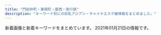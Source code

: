 ```yaml
---
title: "門前仲町・東陽町・葛西・南行徳"
description: "キーワード別にの巨乳アジアン・チャイナエステ嬢情報をまとめました。"
---
```


新着画像と新着キーワードをまとめています。
2021年01月21日の情報です。

<DmmAffiliateIns />
<KeywordTable
  shops={
    [
    {
        "img_links": [
            "http://k-este.info/wp/wp-content/uploads/2020/10/sayutaa.jpg",
            "http://k-este.info/wp/wp-content/uploads/2020/12/1897s.jpg",
            "http://k-este.info/wp/wp-content/uploads/2019/12/esrtdyfugiho.jpg",
            "http://k-este.info/wp/wp-content/uploads/2019/07/sertdyfugiho.jpg",
            "http://k-este.info/wp/wp-content/uploads/2019/06/hahsioajosa.jpg",
            "http://k-este.info/wp/wp-content/themes/Butterfly2_ver_1_3/images/room/14.png",
            "http://k-este.info/wp/wp-content/uploads/2020/02/eraaaaaaaa.jpg",
            "http://k-este.info/wp/wp-content/uploads/2019/05/shashaoiijaosa.jpg",
            "http://k-este.info/wp/wp-content/uploads/2019/04/shuaisauaoa.jpg",
            "http://k-este.info/wp/wp-content/themes/Butterfly2_ver_1_3/images/room/2.jpg",
            "http://k-este.info/wp/wp-content/themes/Butterfly2_ver_1_3/images/room/3.jpg",
            "http://k-este.info/wp/wp-content/uploads/2020/02/restdfygu.jpg",
            "http://k-este.info/wp/wp-content/uploads/2019/10/esrdtfyuygihojp.jpg",
            "http://k-este.info/wp/wp-content/uploads/2019/07/gshuiaoisa.jpg",
            "http://k-este.info/wp/wp-content/themes/Butterfly2_ver_1_3/images/room/13.png",
            "http://k-este.info/wp/wp-content/uploads/2019/09/esrtdytfugisa.jpg",
            "http://k-este.info/wp/wp-content/uploads/2019/08/caersrdtfyugio.jpg",
            "http://k-este.info/wp/wp-content/themes/Butterfly2_ver_1_3/images/room/15.png",
            "http://k-este.info/wp/wp-content/uploads/2020/01/fyugishoa.jpg",
            "http://k-este.info/wp/wp-content/uploads/2019/10/aestrdyfugihoj.jpg",
            "http://k-este.info/wp/wp-content/uploads/2018/12/hiassikjasaksaj.jpg",
            "http://k-este.info/wp/wp-content/uploads/2019/04/ksahuahiaa.jpg",
            "http://k-este.info/wp/wp-content/themes/Butterfly2_ver_1_3/event/top-img02.png",
            "http://k-este.info/wp/wp-content/themes/Butterfly2_ver_1_3/images/room/12.png",
            "http://k-este.info/wp/wp-content/themes/Butterfly2_ver_1_3/images/room/1.jpg",
            "http://k-este.info/wp/wp-content/themes/Butterfly2_ver_1_3/images/tel.png",
            "http://k-este.info/wp/wp-content/uploads/2019/01/asiojalkakallk.jpg",
            "http://k-este.info/wp/wp-content/uploads/2019/10/1fcgvhbkjnl.jpg",
            "http://k-este.info/wp/wp-content/themes/Butterfly2_ver_1_3/images/room/16.png",
            "http://k-este.info/wp/wp-content/uploads/2019/07/serdtfyugi.jpg",
            "http://k-este.info/wp/wp-content/themes/Butterfly2_ver_1_3/images/call.png",
            "http://k-este.info/wp/wp-content/themes/Butterfly2_ver_1_3/images/room/4.jpg",
            "http://k-este.info/wp/wp-content/uploads/2019/08/awestrdyfug.jpg",
            "http://k-este.info/wp/wp-content/uploads/2019/03/sauishujajksakjas.jpg",
            "http://k-este.info/wp/wp-content/uploads/2019/01/aijsalmkalalsas.jpg",
            "http://k-este.info/wp/wp-content/uploads/2019/10/xsterdyfugihoj.jpg",
            "http://k-este.info/wp/wp-content/uploads/2019/03/shaoisjialkasa.jpg",
            "http://k-este.info/wp/wp-content/uploads/2019/06/gysahisuaoa.jpg",
            "http://k-este.info/wp/wp-content/uploads/2020/01/rtxyuiosa.jpg",
            "http://k-este.info/wp/wp-content/uploads/2018/12/hsioajalska.jpg",
            "http://k-este.info/wp/wp-content/uploads/2019/09/awrestdyfu.jpg",
            "http://k-este.info/wp/wp-content/uploads/2019/05/sagiuhsaa.jpg",
            "http://k-este.info/wp/wp-content/uploads/2019/02/giuhojklmkl.jpg",
            "http://k-este.info/wp/wp-content/uploads/2019/02/husaioajsoiaskal.jpg",
            "http://k-este.info/wp/wp-content/uploads/2018/03/hisahoiao1.jpg",
            "http://k-este.info/wp/wp-content/themes/Butterfly2_ver_1_3/images/room/11.png",
            "http://k-este.info/wp/wp-content/themes/Butterfly2_ver_1_3/event/top-img01.png",
            "http://k-este.info/wp/wp-content/uploads/2019/12/erstdyfui.jpg",
            "http://k-este.info/wp/wp-content/uploads/2019/07/tdsafgyuaihoja.jpg",
            "http://k-este.info/wp/wp-content/uploads/2020/12/1212shhh.jpg",
            "http://k-este.info/wp/wp-content/uploads/2019/05/hioasjsaoaio.jpg",
            "http://k-este.info/wp/wp-content/uploads/2019/02/uisjamlklaa.jpg",
            "http://k-este.info/wp/wp-content/uploads/2019/09/rydtfugih.jpg"
        ],
        "name": "\u30b9\u30a4\u30fc\u30c8\u30cf\u30fc\u30c8",
        "keywords": {
            "C": 4,
            "\u80f8": 1,
            "D": 25,
            "G": 1,
            "E": 6,
            "F": 2
        },
        "url": "http://k-este.info/",
        "station": "\u897f\u845b\u897f\u99c5\u5317\u53e3"
    },
    {
        "station": "\u845b\u897f\u99c5\u535a\u7269\u9928\u53e3",
        "url": "http://mireiuytrza.xyz/",
        "img_links": [],
        "name": "\u7f8e\u4eba\u30af\u30e9\u30d6",
        "keywords": {}
    },
    {
        "url": "https://277025115.wixsite.com/mysite-1/",
        "keywords": {
            "\u4e73": 1
        },
        "station": "\u7be0\u5d0e\u99c5\u897f\u53e3",
        "name": "MINAEN",
        "img_links": []
    },
    {
        "url": "http://fuen.iest.info/",
        "img_links": [
            "http://fuen.iest.info/images/room3.jpg",
            "http://fuen.iest.info/images/themes/blue/s_staff.png",
            "http://fuen.iest.info/photos/sites/2/2020/07/2020072110515835.jpg",
            "http://fuen.iest.info/images/themes/blue/s_news.png",
            "http://fuen.iest.info/photos/sites/2/2020/07/2020072110520042.jpg",
            "http://fuen.iest.info/images/themes/blue/no2.png",
            "http://fuen.iest.info/images/themes/blue/s_zysx.png",
            "http://fuen.iest.info/photos/sites/2/2020/07/2020072110520164.jpg",
            "http://fuen.iest.info/images/room1.jpg",
            "http://fuen.iest.info/images/themes/blue/s_ranking.png",
            "http://fuen.iest.info/images/themes/blue/line.png",
            "http://fuen.iest.info/images/themes/blue/r3.jpg",
            "http://fuen.iest.info/images/themes/blue/s_pickup.png",
            "http://fuen.iest.info/photos/sites/2/2018/12/2018121714525583.jpg",
            "http://fuen.iest.info/images/room2.jpg",
            "http://fuen.iest.info/photos/sites/2/2020/07/2020072110520047.jpg",
            "http://fuen.iest.info/images/room4.jpg",
            "http://fuen.iest.info/images/themes/blue/s_newface.png",
            "http://fuen.iest.info/photos/sites/2/2020/07/2020072110515940.jpg",
            "http://fuen.iest.info/images/themes/blue/s_link.png",
            "http://fuen.iest.info/images/themes/blue/no1.png",
            "http://fuen.iest.info/images/themes/blue/mobile.jpg"
        ],
        "name": "\u98a8\u7e01",
        "station": "\u845b\u897f\u99c5\u897f\u53e3",
        "keywords": {
            "C": 27,
            "88": 6,
            "85": 12,
            "86": 6,
            "E": 12,
            "D": 18,
            "87": 6
        }
    },
    {
        "img_links": [
            "http://est-lux.com/pic/head.png",
            "http://est-lux.com/staff/sakura/01mb.jpg",
            "http://est-lux.com/staff/haruka/01mb.jpg",
            "http://est-lux.com/i/files/homeimg.jpg",
            "http://est-lux.com/staff/koko/01.jpg",
            "http://est-lux.com/staff/aya/01mb.jpg",
            "http://est-lux.com/staff/miharu/01mb.jpg",
            "http://est-lux.com/staff/haruka/01.jpg",
            "http://est-lux.com/staff/momo/01.jpg",
            "http://est-lux.com/staff/miharu/01.jpg",
            "http://est-lux.com/pic/campaign.png",
            "http://est-lux.com/img/ttl_recbnr.png",
            "http://est-lux.com/staff/aya/01.jpg",
            "http://est-lux.com/staff/sakura/01.jpg",
            "http://est-lux.com/img/ttl_staff.png",
            "http://est-lux.com/staff/rina/01.jpg",
            "http://est-lux.com/staff/rina/01mb.jpg",
            "http://est-lux.com/staff/koko/01mb.jpg",
            "http://est-lux.com/img/access/address.png",
            "http://est-lux.com/img/ttl_mobile.png",
            "http://est-lux.com/staff/momo/01mb.jpg"
        ],
        "keywords": {
            "C": 16
        },
        "name": "Aegean Sea\u30fb\u30a8\u30fc\u30b2\u6d77",
        "station": "\u845b\u897f\u99c5\u4e2d\u592e\u53e3",
        "url": "http://est-lux.com/"
    },
    {
        "keywords": {
            "83": 1,
            "86": 2,
            "85": 3,
            "D": 6
        },
        "img_links": [
            "http://yuki.jpn.cm/photos/sites/37/2020/03/2020030510332648.jpg",
            "http://yuki.jpn.cm/images/top.png",
            "http://yuki.jpn.cm/photos/sites/37/2020/03/2020030510342475.jpg",
            "http://yuki.jpn.cm/photos/sites/37/2020/03/2020030510331117.jpg",
            "http://yuki.jpn.cm/photos/sites/37/2020/03/202003051033562.jpg",
            "http://yuki.jpn.cm/images/room2.jpg",
            "http://yuki.jpn.cm/images/s_staff.jpg",
            "http://yuki.jpn.cm/photos/sites/37/2020/03/2020030510334277.jpg",
            "http://yuki.jpn.cm/images/room4.jpg",
            "http://yuki.jpn.cm/images/nbj2.jpg",
            "http://yuki.jpn.cm/images/1.jpg",
            "http://yuki.jpn.cm/photos/sites/37/2020/03/2020030510325253.jpg",
            "http://yuki.jpn.cm/images/mobile.jpg",
            "http://yuki.jpn.cm/images/room1.jpg",
            "http://yuki.jpn.cm/images/end.png",
            "http://yuki.jpn.cm/images/room3.jpg",
            "http://yuki.jpn.cm/images/s_news.jpg"
        ],
        "url": "http://yuki.jpn.cm/",
        "name": "\u3086\u304d",
        "station": "\u5357\u884c\u5fb3\u99c5\u5317\u53e3"
    },
    {
        "img_links": [
            "http://akien.work/head_4_4332_1544580584784110.jpg",
            "http://akien.work/staff_7559_1547886875744350.jpg",
            "http://akien.work/jiejing2.jpg",
            "http://akien.work/jiejing1.jpg",
            "http://akien.work/6.jpeg",
            "http://akien.work/head_1_4332_15445805847677.jpg",
            "http://akien.work/jiejing4.jpg",
            "http://akien.work/5.jpeg",
            "http://akien.work/staff_7170_1544625837499078_1.jpg",
            "http://akien.work/head_2_4332_1544580584367843.jpg",
            "http://akien.work/jiejing6.jpg",
            "http://akien.work/fengjing2.jpg",
            "http://akien.work/jiejing5.jpg",
            "http://akien.work/jiejing3.jpg",
            "http://akien.work/staff_7170_1544625837499078.jpg",
            "http://akien.work/ditu.jpg"
        ],
        "url": "http://akien.work/",
        "station": "\u8239\u5800\u99c5\u5317\u53e3",
        "name": "\u3084\u3059\u3089\u304e",
        "keywords": {}
    },
    {
        "keywords": {
            "D": 14,
            "C": 2,
            "89": 4
        },
        "name": "\u30eb\u30fc\u30b8\u30e5",
        "img_links": [
            "https://esrouge.com/staffPhoto/s20201127152801.jpg",
            "https://esrouge.com/staffPhoto/b20201127152815.jpg",
            "https://esrouge.com/uploadfiles/Image/campaignEsrougeCom.jpg",
            "https://esrouge.com/staffPhoto/b20201127152713.jpg",
            "https://esrouge.com/images/siteName.jpg",
            "https://esrouge.com/staffPhoto/b20201127152730.jpg",
            "https://esrouge.com/staffPhoto/s20201127152747.jpg",
            "https://esrouge.com/staffPhoto/s20201127152815.jpg",
            "https://esrouge.com/staffPhoto/b20201127152801.jpg",
            "https://esrouge.com/staffPhoto/b20201127152747.jpg",
            "https://esrouge.com/staffPhoto/s20201127152713.jpg",
            "https://esrouge.com/uploadfiles/Image/F2816148-6C47-43CC-BE5D-9A699FA0D15C.jpeg",
            "https://esrouge.com/staffPhoto/s20201127152730.jpg"
        ],
        "url": "https://esrouge.com/",
        "station": "\u897f\u845b\u897f\u99c5\u5317\u53e3"
    },
    {
        "url": "https://chokoi.tyo.cm/",
        "keywords": {
            "F": 8,
            "85": 24,
            "83": 8,
            "C": 30,
            "D": 24,
            "86": 8,
            "88": 16,
            "E": 8
        },
        "station": "\u6728\u5834\u99c54b\u51fa\u53e3",
        "img_links": [
            "https://chokoi.tyo.cm/images/sp_tit_staff.png",
            "https://chokoi.tyo.cm/images/sp_tit_news.png",
            "https://chokoi.tyo.cm/images/card.png",
            "https://chokoi.tyo.cm/images/sp_nav03.png",
            "https://chokoi.tyo.cm/images/img_service01.jpg",
            "https://chokoi.tyo.cm/images/room3.jpg",
            "https://chokoi.tyo.cm/images/sp_top.jpg",
            "https://chokoi.tyo.cm/images/re.png",
            "https://chokoi.tyo.cm/images/link_nav05.jpg",
            "https://chokoi.tyo.cm/images/link_nav01.jpg",
            "https://chokoi.tyo.cm/images/link_nav04.jpg",
            "https://chokoi.tyo.cm/photos/sites/79/2020/11/2020111806404670.jpg",
            "https://chokoi.tyo.cm/images/img_service02.jpg",
            "https://chokoi.tyo.cm/images/link_nav02.jpg",
            "https://chokoi.tyo.cm/images/sp_nav01.png",
            "https://chokoi.tyo.cm/images/room1.jpg",
            "https://chokoi.tyo.cm/photos/sites/79/2020/11/2020111809493614.jpg",
            "https://chokoi.tyo.cm/images/end.png",
            "https://chokoi.tyo.cm/images/link_nav06.jpg",
            "https://chokoi.tyo.cm/photos/sites/79/2020/11/202011180701419.jpg",
            "https://chokoi.tyo.cm/images/link_nav03.jpg",
            "https://chokoi.tyo.cm/photos/sites/79/2020/11/2020111806404634.jpg",
            "https://chokoi.tyo.cm/photos/sites/79/2020/11/2020111806404558.jpg",
            "https://chokoi.tyo.cm/photos/sites/79/2020/11/2020111806404713.jpg",
            "https://chokoi.tyo.cm/images/top.png",
            "https://chokoi.tyo.cm/images/room2.jpg",
            "https://chokoi.tyo.cm/images/room4.jpg",
            "https://chokoi.tyo.cm/images/img_service03.jpg",
            "https://chokoi.tyo.cm/photos/sites/79/2021/01/2021011705333781.jpg",
            "https://chokoi.tyo.cm/photos/sites/79/2020/11/2020111806404733.jpg",
            "https://chokoi.tyo.cm/photos/sites/79/2020/11/2020111809515157.jpg",
            "https://chokoi.tyo.cm/images/sp_end.jpg",
            "https://chokoi.tyo.cm/images/sp_nav02.png"
        ],
        "name": "\u8776\u604b"
    },
    {
        "station": "\u9580\u524d\u4ef2\u753a\u99c51\u756a\u51fa\u53e3",
        "keywords": {
            "88": 2,
            "86": 10,
            "C": 4,
            "D": 12,
            "87": 6
        },
        "url": "http://www.yeraisha.esjp.info/",
        "name": "\u591c\u6765\u9999",
        "img_links": [
            "http://www.yeraisha.esjp.info/files/015-02.jpg",
            "http://www.yeraisha.esjp.info/photo_news/upimg/708855fa23e7b29bc6_1.jpg",
            "http://www.yeraisha.esjp.info/photo_news/upimg/541995f8e7a123b0df_0.jpg",
            "http://www.yeraisha.esjp.info/photo_news/upimg/470435fe983ea66714_0.jpg",
            "http://www.yeraisha.esjp.info/images/m-top004.jpg",
            "http://www.yeraisha.esjp.info/files/007-03.jpg",
            "http://www.yeraisha.esjp.info/files/001-02.jpg",
            "http://www.yeraisha.esjp.info/files/010-03.jpg",
            "http://www.yeraisha.esjp.info/files/010-02.jpg",
            "http://www.yeraisha.esjp.info/files/014.jpg",
            "http://www.yeraisha.esjp.info/files/002-02.jpg",
            "http://www.yeraisha.esjp.info/files/011-03.jpg",
            "http://www.yeraisha.esjp.info/images/call.png",
            "http://www.yeraisha.esjp.info/files/001-03.jpg",
            "http://www.yeraisha.esjp.info/photo_news/upimg/569645ff576e68a2f9_1.jpg",
            "http://www.yeraisha.esjp.info/files/015-03.jpg",
            "http://www.yeraisha.esjp.info/files/001.jpg",
            "http://www.yeraisha.esjp.info/files/014-02.jpg",
            "http://www.yeraisha.esjp.info/files/011.jpg",
            "http://www.yeraisha.esjp.info/files/016-03.jpg",
            "http://www.yeraisha.esjp.info/files/015.jpg",
            "http://www.yeraisha.esjp.info/files/011-02.jpg",
            "http://www.yeraisha.esjp.info/files/003-02.jpg",
            "http://www.yeraisha.esjp.info/files/002-03.jpg",
            "http://www.yeraisha.esjp.info/photo_news/upimg/657035f9ba51dd5f6b_0.jpg",
            "http://www.yeraisha.esjp.info/files/016-02.jpg",
            "http://www.yeraisha.esjp.info/files/016.jpg",
            "http://www.yeraisha.esjp.info/images/m-head01.jpg",
            "http://www.yeraisha.esjp.info/photo_news/upimg/287805fc9ed3c6dfd5_0.jpg",
            "http://www.yeraisha.esjp.info/files/003-03.jpg",
            "http://www.yeraisha.esjp.info/files/007.jpg",
            "http://www.yeraisha.esjp.info/images/m-top003.jpg",
            "http://www.yeraisha.esjp.info/files/007-02.jpg",
            "http://www.yeraisha.esjp.info/files/014-03.jpg",
            "http://www.yeraisha.esjp.info/files/003.jpg",
            "http://www.yeraisha.esjp.info/files/002.jpg",
            "http://www.yeraisha.esjp.info/images/foot01.jpg",
            "http://www.yeraisha.esjp.info/photo_news/upimg/541995f8e7a123b0df_1.jpg",
            "http://www.yeraisha.esjp.info/files/010.jpg"
        ]
    },
    {
        "img_links": [
            "http://aphrodite-est.xyz/img/cg02.png",
            "http://aphrodite-est.xyz/img/top01.png",
            "http://aphrodite-est.xyz/img/tel.png",
            "http://aphrodite-est.xyz/img/cg05.png",
            "http://aphrodite-est.xyz/img/cg04.png",
            "http://aphrodite-est.xyz/img/cg07.png",
            "http://aphrodite-est.xyz/img/nav-001.png",
            "http://aphrodite-est.xyz/img/cg03.png",
            "http://aphrodite-est.xyz/img/cg06.png",
            "http://aphrodite-est.xyz/img/stt.jpg",
            "http://aphrodite-est.xyz/img/cg01.png",
            "http://aphrodite-est.xyz/img/cg08.png",
            "http://aphrodite-est.xyz/img/cg09.png",
            "http://aphrodite-est.xyz/img/stb.jpg",
            "http://aphrodite-est.xyz/img/cg041.png",
            "http://aphrodite-est.xyz/img/nav-002.png",
            "http://aphrodite-est.xyz/img/no.png",
            "http://aphrodite-est.xyz/img/nav-006.png",
            "http://aphrodite-est.xyz/img/nav-005.png",
            "http://aphrodite-est.xyz/img/nav-004.png",
            "http://aphrodite-est.xyz/img/nav-003.png"
        ],
        "keywords": {
            "E": 3,
            "86": 7,
            "C": 2,
            "85": 2,
            "D": 4
        },
        "name": "Pinkie \uff5e\u30d4\u30f3\u30ad\u30fc\uff5e",
        "station": "\u884c\u5fb3\u99c5\u5357\u53e3",
        "url": "http://aphrodite-est.xyz/"
    },
    {
        "url": "https://hananokoi.tyo.ac/",
        "img_links": [
            "https://hananokoi.tyo.ac/images/s_staff.jpg",
            "https://hananokoi.tyo.ac/photos/sites/19/2021/01/2021011407321819.jpg",
            "https://hananokoi.tyo.ac/images/s_pick.jpg",
            "https://hananokoi.tyo.ac/images/s_link.jpg",
            "https://hananokoi.tyo.ac/photos/sites/19/2021/01/2021011407321360.jpg",
            "https://hananokoi.tyo.ac/photos/sites/19/2021/01/2021011407321766.jpg",
            "https://hananokoi.tyo.ac/photos/sites/19/2021/01/2021011407321526.jpg",
            "https://hananokoi.tyo.ac/images/s_face.jpg",
            "https://hananokoi.tyo.ac/images/mobile.jpg",
            "https://hananokoi.tyo.ac/images/s2.jpg",
            "https://hananokoi.tyo.ac/images/xin.jpg",
            "https://hananokoi.tyo.ac/images/top.png",
            "https://hananokoi.tyo.ac/images/s_news.jpg",
            "https://hananokoi.tyo.ac/images/s1.jpg"
        ],
        "station": "\u845b\u897f\u99c5",
        "name": "\u82b1\u306e\u604b",
        "keywords": {
            "D": 136,
            "87": 34,
            "86": 102,
            "C": 21
        }
    },
    {
        "img_links": [
            "http://ikeibana.xyz/webstyle/line2.png",
            "http://ikeibana.xyz/webstyle/mobile_02.png",
            "http://ikeibana.xyz/webstyle/sign(1).png",
            "http://ikeibana.xyz/webstyle/call.jpg",
            "http://ikeibana.xyz/uploads/201204/1-2012041425211O.jpg",
            "http://ikeibana.xyz/webstyle/sign.png",
            "http://ikeibana.xyz/uploads/201204/1-201204142541422.jpg",
            "http://ikeibana.xyz/uploads/201211/1-2012111G411219.jpg",
            "http://ikeibana.xyz/lfc/intro_top_time.png",
            "http://ikeibana.xyz/uploads/201204/1-2012041426392D.jpg",
            "http://ikeibana.xyz/uploads/201214/1-201214104233643.jpg",
            "http://ikeibana.xyz/webstyle/line6.png",
            "http://ikeibana.xyz/uploads/201214/1-201214110J5I5.jpg",
            "http://ikeibana.xyz/uploads/201214/1-201214102H15R.jpg",
            "http://ikeibana.xyz/uploads/201223/1-2012231H009115.jpg",
            "http://ikeibana.xyz/webstyle/line5.png",
            "http://ikeibana.xyz/uploads/201214/1-20121410515V16.jpg",
            "http://ikeibana.xyz/uploads/201223/1-2012231F451L0.jpg",
            "http://ikeibana.xyz/webstyle/call(1).jpg",
            "http://ikeibana.xyz/lfc/intro_top_tel.png",
            "http://ikeibana.xyz/uploads/210109/1-210109145G3T4.jpg",
            "http://ikeibana.xyz/webstyle/line1.png",
            "http://ikeibana.xyz/webstyle/sign(2).png",
            "http://ikeibana.xyz/uploads/201111/1-20111112534M48.jpg",
            "http://ikeibana.xyz/uploads/201204/1-2012041426104c.jpg",
            "http://ikeibana.xyz/webstyle/notice.png",
            "http://ikeibana.xyz/uploads/210109/1-210109162449601.jpg",
            "http://ikeibana.xyz/uploads/201204/1-201204142054295.jpg",
            "http://ikeibana.xyz/uploads/201214/1-201214105930C7.jpg",
            "http://ikeibana.xyz/uploads/201204/1-201204142025921.jpg",
            "http://ikeibana.xyz/webstyle/mobile_01.png",
            "http://ikeibana.xyz/webstyle/line3.png",
            "http://ikeibana.xyz/webstyle/line4.png",
            "http://ikeibana.xyz/uploads/201204/1-201204142122621.jpg",
            "http://ikeibana.xyz/uploads/201223/1-2012231FU94A.jpg"
        ],
        "url": "http://ikeibana.xyz/",
        "keywords": {
            "\u4e73": 4
        },
        "name": "\u30c0\u30a4\u30e4\u30e2\u30f3\u30c9",
        "station": "\u897f\u845b\u897f\u99c5\u5357\u53e3"
    },
    {
        "name": "LOVER",
        "station": "\u6d66\u5b89\u99c5\u5317\u53e3",
        "url": "http://lover.esnavi.work/",
        "img_links": [
            "http://lover.esnavi.work/staff_t.jpg",
            "http://lover.esnavi.work/ac2.jpg",
            "http://lover.esnavi.work/sys1.jpg",
            "http://lover.esnavi.work/int2.png",
            "http://lover.esnavi.work/2/uploadimg/1605023116.jpeg",
            "http://lover.esnavi.work/2/uploadimg/1610349374.jpeg",
            "http://lover.esnavi.work/2/uploadimg/1605023598.jpeg",
            "http://lover.esnavi.work/2/uploadimg/1607932603.jpeg",
            "http://lover.esnavi.work/2/uploadimg/1608526967.jpeg",
            "http://lover.esnavi.work/2/uploadimg/1605023215.jpeg",
            "http://lover.esnavi.work/2/uploadimg/1605023910.jpeg",
            "http://lover.esnavi.work/interior_t.jpg",
            "http://lover.esnavi.work/int1.png",
            "http://lover.esnavi.work/news.jpg",
            "http://lover.esnavi.work/2/uploadimg/1605024124.jpeg",
            "http://lover.esnavi.work/2/uploadimg/1605023511.jpeg",
            "http://lover.esnavi.work/2/uploadimg/1605023370.jpeg",
            "http://lover.esnavi.work/head.jpg",
            "http://lover.esnavi.work/2/uploadimg/1605022914.jpeg"
        ],
        "keywords": {
            "90": 6,
            "89": 3,
            "F": 1,
            "88": 2,
            "86": 1,
            "\u80f8": 2
        }
    },
    {
        "img_links": [
            "http://www.pussycat.esjoho.com/files/022-03.jpg",
            "http://www.pussycat.esjoho.com/files/013.jpg",
            "http://www.pussycat.esjoho.com/files/011-03.jpg",
            "http://www.pussycat.esjoho.com/photo_news/upimg/943465c38225f78a78_0.jpg",
            "http://www.pussycat.esjoho.com/photo_news/upimg/556035b3207e240b54_0.jpg",
            "http://www.pussycat.esjoho.com/files/038-03.jpg",
            "http://www.pussycat.esjoho.com/files/038.jpg",
            "http://www.pussycat.esjoho.com/photo_news/upimg/904465b6c0c62502fb_0.jpg",
            "http://www.pussycat.esjoho.com/photo_news/upimg/787045c8b54142c99d_0.jpg",
            "http://www.pussycat.esjoho.com/files/018-02.jpg",
            "http://www.pussycat.esjoho.com/images/tel2.png",
            "http://www.pussycat.esjoho.com/files/021-03.jpg",
            "http://www.pussycat.esjoho.com/files/016-03.jpg",
            "http://www.pussycat.esjoho.com/photo_news/upimg/738215f5076539165d_0.jpg",
            "http://www.pussycat.esjoho.com/images/esthe1.jpg",
            "http://www.pussycat.esjoho.com/images/m2.jpg",
            "http://www.pussycat.esjoho.com/photo_news/upimg/267825fe2ffc12c39d_0.jpg",
            "http://www.pussycat.esjoho.com/images/rsubt7.png",
            "http://www.pussycat.esjoho.com/photo_news/upimg/924275fc7211843872_0.jpg",
            "http://www.pussycat.esjoho.com/photo_news/upimg/955745e5735b0ad897_1.jpg",
            "http://www.pussycat.esjoho.com/photo_news/upimg/527315e31414915ded_1.jpg",
            "http://www.pussycat.esjoho.com/photo_news/upimg/759985c3c5c332d36e_0.jpg",
            "http://www.pussycat.esjoho.com/files/028.jpg",
            "http://www.pussycat.esjoho.com/files/022.jpg",
            "http://www.pussycat.esjoho.com/files/042.jpg",
            "http://www.pussycat.esjoho.com/files/011-02.jpg",
            "http://www.pussycat.esjoho.com/files/047.jpg",
            "http://www.pussycat.esjoho.com/photo_news/upimg/442605d3f99cdb9471_0.jpg",
            "http://www.pussycat.esjoho.com/files/021.jpg",
            "http://www.pussycat.esjoho.com/photo_news/upimg/527315e31414915ded_0.jpg",
            "http://www.pussycat.esjoho.com/photo_news/upimg/831555c0f56a6077d2_1.jpg",
            "http://www.pussycat.esjoho.com/photo_news/upimg/831555c0f56a6077d2_0.jpg",
            "http://www.pussycat.esjoho.com/files/041-03.jpg",
            "http://www.pussycat.esjoho.com/files/010.jpg",
            "http://www.pussycat.esjoho.com/files/041-02.jpg",
            "http://www.pussycat.esjoho.com/photo_news/upimg/267825fe2ffc12c39d_1.jpg",
            "http://www.pussycat.esjoho.com/images/b-online.png",
            "http://www.pussycat.esjoho.com/photo_news/upimg/890295b1f7ebb0b15a_1.jpg",
            "http://www.pussycat.esjoho.com/files/018.jpg",
            "http://www.pussycat.esjoho.com/photo_news/upimg/828135e4b6e272dcc3_0.jpg",
            "http://www.pussycat.esjoho.com/files/024-03.jpg",
            "http://www.pussycat.esjoho.com/images/esthe2.jpg",
            "http://www.pussycat.esjoho.com/files/041.jpg",
            "http://www.pussycat.esjoho.com/images/m4.jpg",
            "http://www.pussycat.esjoho.com/photo_news/upimg/793885bb1ce8539488_0.jpg",
            "http://www.pussycat.esjoho.com/files/018-03.jpg",
            "http://www.pussycat.esjoho.com/photo_news/upimg/810955b1a46afe8052_0.jpg",
            "http://www.pussycat.esjoho.com/images/rsubt1.png",
            "http://www.pussycat.esjoho.com/files/012-02.jpg",
            "http://www.pussycat.esjoho.com/files/015.jpg",
            "http://www.pussycat.esjoho.com/files/042-02.jpg",
            "http://www.pussycat.esjoho.com/files/013-03.jpg",
            "http://www.pussycat.esjoho.com/photo_news/upimg/336315ba0d3aaaff3b_0.jpg",
            "http://www.pussycat.esjoho.com/photo_news/upimg/796335c3324299839a_0.jpg",
            "http://www.pussycat.esjoho.com/photo_news/upimg/228465ef03565baeb2_0.jpg",
            "http://www.pussycat.esjoho.com/images/slider-img001.jpg",
            "http://www.pussycat.esjoho.com/images/m1.jpg",
            "http://www.pussycat.esjoho.com/files/021-02.jpg",
            "http://www.pussycat.esjoho.com/files/015-02.jpg",
            "http://www.pussycat.esjoho.com/photo_news/upimg/539325db2737770376_0.jpg",
            "http://www.pussycat.esjoho.com/files/016-02.jpg",
            "http://www.pussycat.esjoho.com/files/014-02.jpg",
            "http://www.pussycat.esjoho.com/images/rsubt2.png",
            "http://www.pussycat.esjoho.com/photo_news/upimg/739045f97e90e854d5_0.jpg",
            "http://www.pussycat.esjoho.com/photo_news/upimg/698295d75fbe2cd885_0.jpg",
            "http://www.pussycat.esjoho.com/files/028-03.jpg",
            "http://www.pussycat.esjoho.com/photo_news/upimg/646585db681550282a_0.jpg",
            "http://www.pussycat.esjoho.com/photo_news/upimg/194565b4308eccaf74_0.jpg",
            "http://www.pussycat.esjoho.com/files/045-03.jpg",
            "http://www.pussycat.esjoho.com/files/012-03.jpg",
            "http://www.pussycat.esjoho.com/photo_news/upimg/955745e5735b0ad897_0.jpg",
            "http://www.pussycat.esjoho.com/photo_news/upimg/698175c8b541154864_0.jpg",
            "http://www.pussycat.esjoho.com/files/042-03.jpg",
            "http://www.pussycat.esjoho.com/images/b-tel.png",
            "http://www.pussycat.esjoho.com/photo_news/upimg/287875b8345a0f195d_0.jpg",
            "http://www.pussycat.esjoho.com/files/024-02.jpg",
            "http://www.pussycat.esjoho.com/files/039-02.jpg",
            "http://www.pussycat.esjoho.com/files/024.jpg",
            "http://www.pussycat.esjoho.com/images/m3.jpg",
            "http://www.pussycat.esjoho.com/files/045-02.jpg",
            "http://www.pussycat.esjoho.com/photo_news/upimg/440565e16a8a498ba0_0.jpg",
            "http://www.pussycat.esjoho.com/files/045.jpg",
            "http://www.pussycat.esjoho.com/images/rsubt3.png",
            "http://www.pussycat.esjoho.com/files/047-02.jpg",
            "http://www.pussycat.esjoho.com/files/039.jpg",
            "http://www.pussycat.esjoho.com/files/010-03.jpg",
            "http://www.pussycat.esjoho.com/files/012.jpg",
            "http://www.pussycat.esjoho.com/images/rsubt6.png",
            "http://www.pussycat.esjoho.com/files/015-03.jpg",
            "http://www.pussycat.esjoho.com/photo_news/upimg/819355b87bfb3e4692_0.jpg",
            "http://www.pussycat.esjoho.com/photo_news/upimg/920375fd9d44baad7f_0.jpg",
            "http://www.pussycat.esjoho.com/photo_news/upimg/764145ff82dd89bbf9_0.jpg",
            "http://www.pussycat.esjoho.com/images/m6.jpg",
            "http://www.pussycat.esjoho.com/images/rsubt5.png",
            "http://www.pussycat.esjoho.com/files/022-02.jpg",
            "http://www.pussycat.esjoho.com/photo_news/upimg/312165e12adadc0638_0.jpg",
            "http://www.pussycat.esjoho.com/files/014.jpg",
            "http://www.pussycat.esjoho.com/files/013-02.jpg",
            "http://www.pussycat.esjoho.com/files/039-03.jpg",
            "http://www.pussycat.esjoho.com/images/esthe3.jpg",
            "http://www.pussycat.esjoho.com/files/011.jpg",
            "http://www.pussycat.esjoho.com/files/016.jpg",
            "http://www.pussycat.esjoho.com/files/014-03.jpg",
            "http://www.pussycat.esjoho.com/photo_news/upimg/510715f1e53af03bef_0.jpg",
            "http://www.pussycat.esjoho.com/photo_news/upimg/877905d08471b23032_0.jpg",
            "http://www.pussycat.esjoho.com/images/rsubt4.png",
            "http://www.pussycat.esjoho.com/files/047-03.jpg",
            "http://www.pussycat.esjoho.com/files/028-02.jpg",
            "http://www.pussycat.esjoho.com/images/slider-img002.jpg",
            "http://www.pussycat.esjoho.com/files/038-02.jpg",
            "http://www.pussycat.esjoho.com/files/010-02.jpg"
        ],
        "name": "Pussy Cat",
        "url": "http://www.pussycat.esjoho.com/",
        "station": "\u884c\u5fb3\u99c5",
        "keywords": {
            "E": 6,
            "85": 33,
            "86": 40,
            "82": 7,
            "88": 13,
            "84": 6,
            "C": 46,
            "87": 19,
            "D": 59
        }
    },
    {
        "name": "Lucky",
        "url": "http://rlx-aroma.com/",
        "keywords": {
            "C": 32
        },
        "img_links": [
            "http://rlx-aroma.com/staff/haru/02.jpg",
            "http://rlx-aroma.com/img/ttl_pickup.png",
            "http://rlx-aroma.com/img/frameb.png",
            "http://rlx-aroma.com/staff/sizuka/01mb.jpg",
            "http://rlx-aroma.com/staff/yuriya/01mb.jpg",
            "http://rlx-aroma.com/staff/yuyu/02.jpg",
            "http://rlx-aroma.com/img/ttl_mobile.png",
            "http://rlx-aroma.com/staff/hina/01mb.jpg",
            "http://rlx-aroma.com/staff/hina/03.jpg",
            "http://rlx-aroma.com/staff/yuyu/01mb.jpg",
            "http://rlx-aroma.com/staff/hina/02.jpg",
            "http://rlx-aroma.com/img/access/road1.jpg",
            "http://rlx-aroma.com/staff/yuriya/01.jpg",
            "http://rlx-aroma.com/img/ttl_staffp.png",
            "http://rlx-aroma.com/staff/koko/01mb.jpg",
            "http://rlx-aroma.com/img/access/roaddm.png",
            "http://rlx-aroma.com/staff/yoko/01.jpg",
            "http://rlx-aroma.com/img/backbtn.png",
            "http://rlx-aroma.com/staff/koko/01.jpg",
            "http://rlx-aroma.com/staff/momo/01.jpg",
            "http://rlx-aroma.com/staff/kaori/01mb.jpg",
            "http://rlx-aroma.com/staff/mirai/01mb.jpg",
            "http://rlx-aroma.com/staff/ai/02.jpg",
            "http://rlx-aroma.com/staff/emi/01mb.jpg",
            "http://rlx-aroma.com/staff/sasa/01mb.jpg",
            "http://rlx-aroma.com/staff/ayaka/02.jpg",
            "http://rlx-aroma.com/staff/kiki/02.jpg",
            "http://rlx-aroma.com/staff/hina/01.jpg",
            "http://rlx-aroma.com/staff/moe/01mb.jpg",
            "http://rlx-aroma.com/staff/ami/01.jpg",
            "http://rlx-aroma.com/staff/kiki/01.jpg",
            "http://rlx-aroma.com/staff/mirai/02.jpg",
            "http://rlx-aroma.com/staff/happy/02.jpg",
            "http://rlx-aroma.com/staff/ai/01.jpg",
            "http://rlx-aroma.com/staff/koko/02.jpg",
            "http://rlx-aroma.com/staff/ruru/02.jpg",
            "http://rlx-aroma.com/img/access/road4.jpg",
            "http://rlx-aroma.com/pic/head.png",
            "http://rlx-aroma.com/staff/sasa/01.jpg",
            "http://rlx-aroma.com/staff/yoko/01mb.jpg",
            "http://rlx-aroma.com/staff/ruru/01.jpg",
            "http://rlx-aroma.com/img/detailbback.png",
            "http://rlx-aroma.com/staff/ayaka/01.jpg",
            "http://rlx-aroma.com/img/ttl_info.png",
            "http://rlx-aroma.com/staff/mirai/01.jpg",
            "http://rlx-aroma.com/staff/yuyu/01.jpg",
            "http://rlx-aroma.com/staff/yoko/02.jpg",
            "http://rlx-aroma.com/staff/emi/01.jpg",
            "http://rlx-aroma.com/img/ttl_staff.png",
            "http://rlx-aroma.com/staff/hitomi/01mb.jpg",
            "http://rlx-aroma.com/img/access/road2.jpg",
            "http://rlx-aroma.com/img/ttl_tgirl.png",
            "http://rlx-aroma.com/staff/ami/02.jpg",
            "http://rlx-aroma.com/staff/kiki/01mb.jpg",
            "http://rlx-aroma.com/staff/ai/01mb.jpg",
            "http://rlx-aroma.com/staff/happy/01mb.jpg",
            "http://rlx-aroma.com/staff/emi/02.jpg",
            "http://rlx-aroma.com/staff/ayaka/01mb.jpg",
            "http://rlx-aroma.com/staff/moe/02.jpg",
            "http://rlx-aroma.com/staff/lala/02.jpg",
            "http://rlx-aroma.com/staff/happy/01.jpg",
            "http://rlx-aroma.com/staff/haru/01.jpg",
            "http://rlx-aroma.com/staff/sizuka/02.jpg",
            "http://rlx-aroma.com/staff/mei/02.jpg",
            "http://rlx-aroma.com/staff/lala/01mb.jpg",
            "http://rlx-aroma.com/staff/mei/01mb.jpg",
            "http://rlx-aroma.com/staff/ruru/01mb.jpg",
            "http://rlx-aroma.com/staff/sachiko/01mb.jpg",
            "http://rlx-aroma.com/img/profsub2.png",
            "http://rlx-aroma.com/staff/moe/01.jpg",
            "http://rlx-aroma.com/staff/lala/01.jpg",
            "http://rlx-aroma.com/staff/sachiko/01.jpg",
            "http://rlx-aroma.com/img/ttl_rec.png",
            "http://rlx-aroma.com/staff/sizuka/01.jpg",
            "http://rlx-aroma.com/staff/kaori/02.jpg",
            "http://rlx-aroma.com/img/profsub1btm.png",
            "http://rlx-aroma.com/staff/mei/01.jpg",
            "http://rlx-aroma.com/staff/ami/01mb.jpg",
            "http://rlx-aroma.com/staff/sachiko/02.jpg",
            "http://rlx-aroma.com/staff/haru/01mb.jpg",
            "http://rlx-aroma.com/staff/sasa/02.jpg",
            "http://rlx-aroma.com/staff/yuriya/02.jpg",
            "http://rlx-aroma.com/i/files/homeimg.jpg",
            "http://rlx-aroma.com/staff/hitomi/01.jpg",
            "http://rlx-aroma.com/staff/hitomi/02.jpg",
            "http://rlx-aroma.com/staff/momo/01mb.jpg",
            "http://rlx-aroma.com/img/ttl_tnew.png",
            "http://rlx-aroma.com/staff/momo/02.jpg",
            "http://rlx-aroma.com/img/access/road3.jpg",
            "http://rlx-aroma.com/staff/kaori/01.jpg"
        ],
        "station": "\u9580\u524d\u4ef2\u753a\u99c52\u756a\u51fa\u53e3"
    },
    {
        "url": "https://es-venus.xyz/",
        "img_links": [
            "https://es-venus.xyz/img/top/nav_07.jpg",
            "https://es-venus.xyz/img/top/nav_03.jpg",
            "https://es-venus.xyz/img/top/nav_05.jpg",
            "https://es-venus.xyz/img/st/st_shizuka1.jpg",
            "https://es-venus.xyz/img/top/pic-12.jpg",
            "https://es-venus.xyz/img/system/campaign10.jpg",
            "https://es-venus.xyz/img/st/st_hina.jpg",
            "https://es-venus.xyz/img/top/mobile.jpg",
            "https://es-venus.xyz/img/top/nav_04.jpg",
            "https://es-venus.xyz/img/top/pic-1.png",
            "https://es-venus.xyz/img/system/campaign11.jpg",
            "https://es-venus.xyz/img/st/st_yaya.jpg",
            "https://es-venus.xyz/img/st/st_misaki.jpg",
            "https://es-venus.xyz/img/st/st_runa.jpg",
            "https://es-venus.xyz/img/top/nav_06.jpg",
            "https://es-venus.xyz/img/top/nav_09.jpg",
            "https://es-venus.xyz/img/st/st_nanami.jpg",
            "https://es-venus.xyz/img/st/st_mimi.jpg",
            "https://es-venus.xyz/img/st/st_yaya3.jpg",
            "https://es-venus.xyz/img/st/st_emi1.jpg",
            "https://es-venus.xyz/img/st/st_yuyu.jpg",
            "https://es-venus.xyz/img/top/pic-11.jpg",
            "https://es-venus.xyz/img/st/st_yaya2.jpg"
        ],
        "name": "Venus -\u30f4\u30a3\u30fc\u30ca\u30b9-",
        "keywords": {
            "86": 8,
            "88": 12,
            "C": 12,
            "D": 8,
            "E": 16,
            "83": 8,
            "84": 8
        },
        "station": "\u9580\u524d\u4ef2\u753a\u99c52\u756a\u53e3"
    },
    {
        "img_links": [
            "http://wink.ies.fun/images/room2.jpg",
            "http://wink.ies.fun/photos/sites/20/2018/07/2018070207212392.jpg",
            "http://wink.ies.fun/photos/sites/20/2019/11/201911040423088.jpg",
            "http://wink.ies.fun/photos/sites/20/2018/11/2018111613252721.jpg",
            "http://wink.ies.fun/photos/sites/20/2020/11/202011101651087.jpg",
            "http://wink.ies.fun/images/face.jpg",
            "http://wink.ies.fun/photos/sites/20/2020/10/2020100316205587.jpg",
            "http://wink.ies.fun/images/s_staff.png",
            "http://wink.ies.fun/photos/sites/20/2018/10/2018102919483490.jpg",
            "http://wink.ies.fun/images/room3.jpg",
            "http://wink.ies.fun/photos/sites/20/2018/09/201809080528318.jpg",
            "http://wink.ies.fun/photos/sites/20/2018/08/2018080306110738.jpg",
            "http://wink.ies.fun/photos/sites/20/2018/06/2018062405332458.jpg",
            "http://wink.ies.fun/photos/sites/20/2019/04/2019041515591316.jpg",
            "http://wink.ies.fun/images/top.jpg",
            "http://wink.ies.fun/photos/sites/20/2018/07/2018070107524796.jpg",
            "http://wink.ies.fun/images/room4.jpg",
            "http://wink.ies.fun/photos/sites/20/2019/02/2019022617373011.jpg",
            "http://wink.ies.fun/photos/sites/20/2019/08/2019080917523771.jpg",
            "http://wink.ies.fun/images/line.jpg",
            "http://wink.ies.fun/images/pick.jpg",
            "http://wink.ies.fun/photos/sites/20/2020/11/202011061146424.jpg",
            "http://wink.ies.fun/photos/sites/20/2018/08/2018080301152319.jpg",
            "http://wink.ies.fun/photos/sites/20/2018/08/201808170855313.jpg",
            "http://wink.ies.fun/photos/sites/20/2019/06/2019061915435918.jpg",
            "http://wink.ies.fun/photos/sites/20/2020/09/2020092116271233.jpg",
            "http://wink.ies.fun/images/room1.jpg",
            "http://wink.ies.fun/photos/sites/20/2018/11/2018112017095744.jpg",
            "http://wink.ies.fun/images/mobile.jpg",
            "http://wink.ies.fun/photos/sites/20/2018/06/2018062606300362.jpg",
            "http://wink.ies.fun/photos/sites/20/2018/06/2018062405332467.jpg"
        ],
        "url": "http://wink.ies.fun/",
        "name": "\u30a6\u30a3\u30f3\u30af",
        "keywords": {
            "85": 21,
            "D": 252,
            "E": 63,
            "C": 105,
            "84": 42,
            "87": 189,
            "83": 21,
            "F": 21,
            "86": 147,
            "88": 21
        },
        "station": "\u884c\u5fb3\u99c5\u5357\u53e3"
    },
    {
        "station": "\u845b\u897f\u99c5\u5317\u53e3",
        "keywords": {
            "85": 8,
            "F": 2,
            "87": 2,
            "90": 2,
            "86": 2,
            "91": 2,
            "C": 12,
            "89": 8,
            "G": 4,
            "D": 4,
            "E": 6,
            "84": 2
        },
        "img_links": [
            "http://www.uminoai.esjp.info/img/call.png",
            "http://www.uminoai.esjp.info/files/010-03.jpg",
            "http://www.uminoai.esjp.info/files/003-02.jpg",
            "http://www.uminoai.esjp.info/files/006.jpg",
            "http://www.uminoai.esjp.info/files/012.jpg",
            "http://www.uminoai.esjp.info/files/011.jpg",
            "http://www.uminoai.esjp.info/img/top-img02.png",
            "http://www.uminoai.esjp.info/files/013.jpg",
            "http://www.uminoai.esjp.info/files/002-03.jpg",
            "http://www.uminoai.esjp.info/img/top-img03.png",
            "http://www.uminoai.esjp.info/files/001-02.jpg",
            "http://www.uminoai.esjp.info/files/003-03.jpg",
            "http://www.uminoai.esjp.info/files/001.jpg",
            "http://www.uminoai.esjp.info/files/008-03.jpg",
            "http://www.uminoai.esjp.info/files/003.jpg",
            "http://www.uminoai.esjp.info/files/014-03.jpg",
            "http://www.uminoai.esjp.info/files/013-02.jpg",
            "http://www.uminoai.esjp.info/files/007-02.jpg",
            "http://www.uminoai.esjp.info/files/008.jpg",
            "http://www.uminoai.esjp.info/img/top-img01.png",
            "http://www.uminoai.esjp.info/files/004-03.jpg",
            "http://www.uminoai.esjp.info/files/005.jpg",
            "http://www.uminoai.esjp.info/files/006-02.jpg",
            "http://www.uminoai.esjp.info/files/007.jpg",
            "http://www.uminoai.esjp.info/files/013-03.jpg",
            "http://www.uminoai.esjp.info/files/010.jpg",
            "http://www.uminoai.esjp.info/files/002-02.jpg",
            "http://www.uminoai.esjp.info/files/014-02.jpg",
            "http://www.uminoai.esjp.info/files/011-02.jpg",
            "http://www.uminoai.esjp.info/files/015-02.jpg",
            "http://www.uminoai.esjp.info/files/015.jpg",
            "http://www.uminoai.esjp.info/files/007-03.jpg",
            "http://www.uminoai.esjp.info/files/012-03.jpg",
            "http://www.uminoai.esjp.info/img/tel.png",
            "http://www.uminoai.esjp.info/files/011-03.jpg",
            "http://www.uminoai.esjp.info/files/005-03.jpg",
            "http://www.uminoai.esjp.info/files/005-02.jpg",
            "http://www.uminoai.esjp.info/files/001-03.jpg",
            "http://www.uminoai.esjp.info/files/012-02.jpg",
            "http://www.uminoai.esjp.info/files/002.jpg",
            "http://www.uminoai.esjp.info/files/015-03.jpg",
            "http://www.uminoai.esjp.info/photo_news/upimg/4680160065b2064ff1_0.jpg",
            "http://www.uminoai.esjp.info/files/008-02.jpg",
            "http://www.uminoai.esjp.info/files/010-02.jpg",
            "http://www.uminoai.esjp.info/files/004.jpg",
            "http://www.uminoai.esjp.info/files/014.jpg",
            "http://www.uminoai.esjp.info/files/004-02.jpg",
            "http://www.uminoai.esjp.info/files/006-03.jpg"
        ],
        "url": "http://www.uminoai.esjp.info/",
        "name": "\u6d77\u306e\u611b"
    },
    {
        "name": "SurPrise -\u30b5\u30d7\u30e9\u30a4\u30ba-",
        "keywords": {
            "D": 8,
            "C": 17,
            "85": 4,
            "86": 4,
            "87": 8,
            "E": 8
        },
        "img_links": [
            "https://surprise.tyo.cm/photos/sites/74/2021/01/2021011404463432.jpg",
            "https://surprise.tyo.cm/photos/sites/74/2021/01/2021011404462968.jpg",
            "https://surprise.tyo.cm/photos/sites/74/2020/11/2020110909350984.jpg",
            "https://surprise.tyo.cm/photos/sites/74/2021/01/2021011404460789.jpg",
            "https://surprise.tyo.cm/photos/sites/74/2021/01/2021011404460066.jpg",
            "https://surprise.tyo.cm/images/intro_top_time.png",
            "https://surprise.tyo.cm/photos/sites/74/2020/11/2020110909351088.jpg",
            "https://surprise.tyo.cm/photos/sites/74/2020/11/2020110909351192.jpg",
            "https://surprise.tyo.cm/photos/sites/74/2020/11/2020110909350864.jpg",
            "https://surprise.tyo.cm/images/intro_top_tel.png",
            "https://surprise.tyo.cm/images/tit_news.png"
        ],
        "station": "\u897f\u845b\u897f\u99c5\u5357\u53e3",
        "url": "https://surprise.tyo.cm/"
    },
    {
        "img_links": [
            "http://lamar-massage.work/img/sta34.jpg",
            "http://lamar-massage.work/img/link-3.png",
            "http://lamar-massage.work/img/s34.jpg",
            "http://lamar-massage.work/img/sta29.png",
            "http://lamar-massage.work/img/st29.png",
            "http://lamar-massage.work/i/img/sta33.png",
            "http://lamar-massage.work/img/sta32.png",
            "http://lamar-massage.work/img/mo.png",
            "http://lamar-massage.work/img/ss35.jpg",
            "http://lamar-massage.work/img/sta33.png",
            "http://lamar-massage.work/img/sta30.png",
            "http://lamar-massage.work/img/sta28.png",
            "http://lamar-massage.work/img/s28.png",
            "http://lamar-massage.work/i/img/sta35.jpg",
            "http://lamar-massage.work/img/st34.jpg",
            "http://lamar-massage.work/i/img/sta31.png",
            "http://lamar-massage.work/img/st35.jpg",
            "http://lamar-massage.work/img/nos.png",
            "http://lamar-massage.work/img/s32.png",
            "http://lamar-massage.work/i/img/sm.jpg",
            "http://lamar-massage.work/i/img/sta23.png",
            "http://lamar-massage.work/i/img/sta29.png",
            "http://lamar-massage.work/img/sta35.jpg",
            "http://lamar-massage.work/i/img/sta34.jpg",
            "http://lamar-massage.work/i/img/sta32.png",
            "http://lamar-massage.work/img/st30.png",
            "http://lamar-massage.work/img/st31.png",
            "http://lamar-massage.work/i/img/sta30.png",
            "http://lamar-massage.work/img/sta31.png",
            "http://lamar-massage.work/img/st33.png",
            "http://lamar-massage.work/img/sta14.png",
            "http://lamar-massage.work/i/img/sta28.png",
            "http://lamar-massage.work/img/s35.jpg",
            "http://lamar-massage.work/img/s31.png",
            "http://lamar-massage.work/img/s30.png",
            "http://lamar-massage.work/i/img/top.jpg",
            "http://lamar-massage.work/i/img/sta14.png",
            "http://lamar-massage.work/i/img/r3.jpg",
            "http://lamar-massage.work/img/link-1.png",
            "http://lamar-massage.work/i/img/r2.jpg",
            "http://lamar-massage.work/img/ss14.png",
            "http://lamar-massage.work/img/st28.png",
            "http://lamar-massage.work/i/img/sta24.png",
            "http://lamar-massage.work/img/s14.png",
            "http://lamar-massage.work/img/link-4.png",
            "http://lamar-massage.work/img/head.png",
            "http://lamar-massage.work/img/st32.png",
            "http://lamar-massage.work/img/bottom.png",
            "http://lamar-massage.work/i/img/r4.jpg",
            "http://lamar-massage.work/img/st14.png",
            "http://lamar-massage.work/img/link-2.png"
        ],
        "url": "http://lamar-massage.work/",
        "name": "\u30e9\u30fb\u30e1\u30fc\u30eb",
        "keywords": {
            "88": 5,
            "86": 1,
            "87": 3,
            "C": 17
        },
        "station": "\u9580\u524d\u4ef2\u753a\u99c53\u756a\u53e3"
    },
    {
        "img_links": [
            "http://www.mens-royal.com/images/top01.jpg",
            "http://www.mens-royal.com/images/top02.jpg",
            "http://www.mens-royal.com/images/s_pick.png",
            "http://www.mens-royal.com/files/063.jpg",
            "http://www.mens-royal.com/images/nbj3.jpg",
            "http://www.mens-royal.com/images/room2.jpg",
            "http://www.mens-royal.com/images/room4.jpg",
            "http://www.mens-royal.com/images/room1.jpg",
            "http://www.mens-royal.com/images/s_link.png",
            "http://www.mens-royal.com/files/067-02.jpg",
            "http://www.mens-royal.com/files/067.jpg",
            "http://www.mens-royal.com/files/063-02.jpg",
            "http://www.mens-royal.com/images/s_mobile.png",
            "http://www.mens-royal.com/files/072-02.jpg",
            "http://www.mens-royal.com/files/072.jpg",
            "http://www.mens-royal.com/files/071.jpg",
            "http://www.mens-royal.com/files/057-02.jpg",
            "http://www.mens-royal.com/files/057.jpg",
            "http://www.mens-royal.com/images/room3.jpg",
            "http://www.mens-royal.com/images/mobile.jpg",
            "http://www.mens-royal.com/images/s_staff.png",
            "http://www.mens-royal.com/images/girl-z2.jpg",
            "http://www.mens-royal.com/files/071-02.jpg",
            "http://www.mens-royal.com/files/042.jpg",
            "http://www.mens-royal.com/images/link/koko_200x40.png",
            "http://www.mens-royal.com/images/s_news.png",
            "http://www.mens-royal.com/files/042-02.jpg",
            "http://www.mens-royal.com/images/girl-z1.jpg"
        ],
        "keywords": {
            "C": 16,
            "F": 4,
            "88": 8,
            "87": 2,
            "D": 2,
            "E": 4,
            "84": 2
        },
        "station": "\u845b\u897f\u99c5\u897f\u53e3",
        "name": "Royal\uff5e\u30ed\u30a4\u30e4\u30eb\uff5e",
        "url": "http://www.mens-royal.com/"
    },
    {
        "keywords": {},
        "station": "\u7be0\u5d0e\u99c5\u5317\u53e3",
        "name": "Shamballa\uff5e\u30b7\u30e3\u30f3\u30d0\u30e9",
        "url": "http://hi-msg.com/shamballa/",
        "img_links": []
    },
    {
        "url": "http://otona-spa.net/",
        "img_links": [
            "http://otona-spa.net/static/picture/icon_new.png",
            "http://otona-spa.net/girl/04.jpg",
            "http://otona-spa.net/static/picture/text.png",
            "http://otona-spa.net/static/picture/img_dammy.png",
            "http://otona-spa.net/girl/02.jpg",
            "http://otona-spa.net/girl/01.jpg",
            "http://otona-spa.net/girl/03.jpg"
        ],
        "name": "\u5927\u4eba\u306eSpa",
        "keywords": {},
        "station": "\u9580\u524d\u4ef2\u753a\u99c54\u756a\u53e3"
    },
    {
        "url": "http://k-rlx.com/",
        "station": "\u845b\u897f\u99c5\u535a\u7269\u9928\u53e3",
        "img_links": [
            "http://k-rlx.com/images/index_26.jpg",
            "http://k-rlx.com/s/images/slider/2.jpg",
            "http://k-rlx.com/images/index_01.jpg",
            "http://k-rlx.com/images/index_17.jpg",
            "http://k-rlx.com/girl/05a.jpg",
            "http://k-rlx.com/images/sub_24.jpg",
            "http://k-rlx.com/images/index_02.jpg",
            "http://k-rlx.com/s/images/t4.jpg",
            "http://k-rlx.com/girl/02.jpg",
            "http://k-rlx.com/girl/09.jpg",
            "http://k-rlx.com/images/info_15.jpg",
            "http://k-rlx.com/s/images/slider/1.jpg",
            "http://k-rlx.com/s/images/acc_01.jpg",
            "http://k-rlx.com/s/uploads/06.jpg",
            "http://k-rlx.com/s/images/acc_05.jpg",
            "http://k-rlx.com/s/image/nav_sys.png",
            "http://k-rlx.com/images/index_03.jpg",
            "http://k-rlx.com/s/images/okubokomachi.jpg",
            "http://k-rlx.com/images/01.jpg",
            "http://k-rlx.com/s/images/slider/3.jpg",
            "http://k-rlx.com/images/index_21.jpg",
            "http://k-rlx.com/images/index_13.jpg",
            "http://k-rlx.com/s/images/acc_03.jpg",
            "http://k-rlx.com/girl/011a.jpg",
            "http://k-rlx.com/images/index_23.jpg",
            "http://k-rlx.com/images/index_28.jpg",
            "http://k-rlx.com/s/uploads/07.jpg",
            "http://k-rlx.com/s/uploads/02a.jpg",
            "http://k-rlx.com/s/images/t3.jpg",
            "http://k-rlx.com/s/images/acc_02.jpg",
            "http://k-rlx.com/images/index_20.jpg",
            "http://k-rlx.com/s/images/slider/next.png",
            "http://k-rlx.com/s/images/iphone.png",
            "http://k-rlx.com/images/info.jpg",
            "http://k-rlx.com/s/uploads/01.jpg",
            "http://k-rlx.com/girl/03a.jpg",
            "http://k-rlx.com/s/uploads/010.jpg",
            "http://k-rlx.com/girl/06.jpg",
            "http://k-rlx.com/images/sub_22.jpg",
            "http://k-rlx.com/images/about.jpg",
            "http://k-rlx.com/s/image/nav_top.png",
            "http://k-rlx.com/s/uploads/05.jpg",
            "http://k-rlx.com/s/image/nav_topics.png",
            "http://k-rlx.com/s/image/nav_cast.png",
            "http://k-rlx.com/images/rec.jpg",
            "http://k-rlx.com/s/images/t2.jpg",
            "http://k-rlx.com/s/uploads/02.jpg",
            "http://k-rlx.com/girl/06a.jpg",
            "http://k-rlx.com/girl/08.jpg",
            "http://k-rlx.com/s/uploads/05a.jpg",
            "http://k-rlx.com/s/images/top_2.jpg",
            "http://k-rlx.com/s/uploads/09.jpg",
            "http://k-rlx.com/girl/00.jpg",
            "http://k-rlx.com/s/images/service_07.png",
            "http://k-rlx.com/girl/03.jpg",
            "http://k-rlx.com/girl/04.jpg",
            "http://k-rlx.com/images/index_15.jpg",
            "http://k-rlx.com/images/index_04.jpg",
            "http://k-rlx.com/s/images/t1.jpg",
            "http://k-rlx.com/images/index_06.jpg",
            "http://k-rlx.com/girl/013.jpg",
            "http://k-rlx.com/s/uploads/08.jpg",
            "http://k-rlx.com/s/image/nav_hotel.png",
            "http://k-rlx.com/girl/011.jpg",
            "http://k-rlx.com/images/rec_15.jpg",
            "http://k-rlx.com/images/sub_13.jpg",
            "http://k-rlx.com/s/images/tel.png",
            "http://k-rlx.com/s/images/acc_04.jpg",
            "http://k-rlx.com/girl/05.jpg",
            "http://k-rlx.com/girl/08a.jpg",
            "http://k-rlx.com/images/02.jpg",
            "http://k-rlx.com/s/images/service_03.png",
            "http://k-rlx.com/girl/010a.jpg",
            "http://k-rlx.com/girl/01.jpg",
            "http://k-rlx.com/girl/010.jpg",
            "http://k-rlx.com/s/image/nav_manga.png",
            "http://k-rlx.com/s/uploads/011.jpg",
            "http://k-rlx.com/images/index_05.jpg",
            "http://k-rlx.com/images/index_07.jpg",
            "http://k-rlx.com/girl/012.jpg",
            "http://k-rlx.com/girl/07.jpg",
            "http://k-rlx.com/girl/09a.jpg",
            "http://k-rlx.com/s/images/service_01.png",
            "http://k-rlx.com/s/images/slider/prev.png",
            "http://k-rlx.com/images/index_27.jpg",
            "http://k-rlx.com/s/images/acc_06.jpg",
            "http://k-rlx.com/s/images/pc.png",
            "http://k-rlx.com/s/uploads/04.jpg",
            "http://k-rlx.com/images/staff_15.jpg",
            "http://k-rlx.com/s/uploads/03.jpg",
            "http://k-rlx.com/girl/02a.jpg"
        ],
        "keywords": {
            "C": 33,
            "D": 16,
            "86": 42,
            "88": 7
        },
        "name": "Luna"
    },
    {
        "station": "\u897f\u845b\u897f\u99c5\u5317\u53e3",
        "keywords": {
            "C": 21
        },
        "name": "\u68ee\u306e\u5bb6",
        "url": "http://arm-salon.com/",
        "img_links": [
            "http://arm-salon.com/staff/anna/01.jpg",
            "http://arm-salon.com/staff/kana/01.jpg",
            "http://arm-salon.com/staff/hana/01.jpg",
            "http://arm-salon.com/img/att.png",
            "http://arm-salon.com/staff/momo/01.jpg",
            "http://arm-salon.com/staff/sizuka/01.jpg",
            "http://arm-salon.com/staff/yuyu/01.jpg",
            "http://arm-salon.com/staff/yui/01mb.jpg",
            "http://arm-salon.com/pic/head.png",
            "http://arm-salon.com/staff/maki/01mb.jpg",
            "http://arm-salon.com/img/ttl_mobile.png",
            "http://arm-salon.com/pic/top.png",
            "http://arm-salon.com/staff/anna/01mb.jpg",
            "http://arm-salon.com/staff/yuri/01.jpg",
            "http://arm-salon.com/staff/emi/01mb.jpg",
            "http://arm-salon.com/staff/anna/02.jpg",
            "http://arm-salon.com/img/ttl_staff.png",
            "http://arm-salon.com/staff/midori/01mb.jpg",
            "http://arm-salon.com/staff/momo/01mb.jpg",
            "http://arm-salon.com/i/files/homeimg.jpg",
            "http://arm-salon.com/staff/mika/01.jpg",
            "http://arm-salon.com/staff/midori/01.jpg",
            "http://arm-salon.com/staff/kana/01mb.jpg",
            "http://arm-salon.com/staff/mika/01mb.jpg",
            "http://arm-salon.com/staff/yuri/01mb.jpg",
            "http://arm-salon.com/staff/hana/01mb.jpg",
            "http://arm-salon.com/staff/sizuka/01mb.jpg",
            "http://arm-salon.com/staff/yui/01.jpg",
            "http://arm-salon.com/staff/emi/01.jpg",
            "http://arm-salon.com/staff/yuyu/01mb.jpg",
            "http://arm-salon.com/staff/maki/01.jpg"
        ]
    },
    {
        "keywords": {
            "87": 2,
            "C": 12,
            "D": 2,
            "86": 2,
            "E": 2,
            "85": 2
        },
        "station": "\u9580\u524d\u4ef2\u753a\u99c53\u756a\u51fa\u53e3",
        "url": "http://beautygirls-station.work/",
        "name": "\u7f8e\u5c11\u5973\u770b\u8b77\u30b9\u30c6\u30fc\u30b7\u30e7\u30f3",
        "img_links": [
            "http://beautygirls-station.work/img/sta2.jpg",
            "http://beautygirls-station.work/sp/img/tit.jpg",
            "http://beautygirls-station.work/sp/img/p1.jpg",
            "http://beautygirls-station.work/sp/img/info.jpg",
            "http://beautygirls-station.work/sp/img/t-o.jpg",
            "http://beautygirls-station.work/img/bottom.png",
            "http://beautygirls-station.work/sp/img/t-a.jpg",
            "http://beautygirls-station.work/sp/img/sys.jpg",
            "http://beautygirls-station.work/img/sta1.jpg",
            "http://beautygirls-station.work/img/mo.png",
            "http://beautygirls-station.work/sp/img/st3.jpg",
            "http://beautygirls-station.work/sp/img/p2.jpg",
            "http://beautygirls-station.work/img/st1.jpg",
            "http://beautygirls-station.work/sp/img/botton.jpg",
            "http://beautygirls-station.work/sp/img/add.jpg",
            "http://beautygirls-station.work/sp/img/t-t.jpg",
            "http://beautygirls-station.work/sp/img/st1.jpg",
            "http://beautygirls-station.work/sp/img/pc.jpg",
            "http://beautygirls-station.work/sp/img/p3.jpg",
            "http://beautygirls-station.work/img/rom.png",
            "http://beautygirls-station.work/sp/img/t-s.jpg",
            "http://beautygirls-station.work/img/s2.jpg",
            "http://beautygirls-station.work/img/bod.png",
            "http://beautygirls-station.work/img/st2.jpg",
            "http://beautygirls-station.work/sp/img/pic.jpg",
            "http://beautygirls-station.work/img/nos.jpg",
            "http://beautygirls-station.work/img/sta3.jpg",
            "http://beautygirls-station.work/img/s1.jpg",
            "http://beautygirls-station.work/sp/img/st2.jpg",
            "http://beautygirls-station.work/sp/img/tel.jpg",
            "http://beautygirls-station.work/sp/img/t-r.jpg",
            "http://beautygirls-station.work/sp/img/time.jpg",
            "http://beautygirls-station.work/img/s3.jpg",
            "http://beautygirls-station.work/img/st3.jpg"
        ]
    },
    {
        "keywords": {},
        "station": "\u9580\u524d\u4ef2\u753a\u99c55\u756a\u51fa\u53e3",
        "img_links": [
            "http://www.es-orion.click/images/ta.jpg",
            "http://www.es-orion.click/img/ami.jpg",
            "http://www.es-orion.click/img/emili.jpg",
            "http://www.es-orion.click/images/4.jpg",
            "http://www.es-orion.click/img/mayu.jpg",
            "http://www.es-orion.click/img/rin1.jpg",
            "http://www.es-orion.click/img/naomi1.jpg",
            "http://www.es-orion.click/images/info.jpg",
            "http://www.es-orion.click/images/ac1.jpg",
            "http://www.es-orion.click/img/miwa1.jpg",
            "http://www.es-orion.click/img/sayaka1.jpg",
            "http://www.es-orion.click/images/int2.jpg",
            "http://www.es-orion.click/img/kaori1.jpg",
            "http://www.es-orion.click/img/mayu1.jpg",
            "http://www.es-orion.click/img/erin1.jpg",
            "http://www.es-orion.click/img/yuyu.jpg",
            "http://www.es-orion.click/img/kaori.jpg",
            "http://www.es-orion.click/img/momoko1.jpg",
            "http://www.es-orion.click/images/tel.jpg",
            "http://www.es-orion.click/images/head.jpg",
            "http://www.es-orion.click/images/news.jpg",
            "http://www.es-orion.click/images/interior_t.jpg",
            "http://www.es-orion.click/img/runa1.jpg",
            "http://www.es-orion.click/images/3.jpg",
            "http://www.es-orion.click/img/natu1.jpg",
            "http://www.es-orion.click/img/suzu1.jpg",
            "http://www.es-orion.click/img/hikari1.jpg",
            "http://www.es-orion.click/img/momoko.jpg",
            "http://www.es-orion.click/img/naomi.jpg",
            "http://www.es-orion.click/img/runa.jpg",
            "http://www.es-orion.click/images/int1.jpg",
            "http://www.es-orion.click/images/line.png",
            "http://www.es-orion.click/img/emili1.jpg",
            "http://www.es-orion.click/images/sys1.jpg",
            "http://www.es-orion.click/images/mobile.jpg",
            "http://www.es-orion.click/img/rin.jpg",
            "http://www.es-orion.click/img/sayaka2.jpg",
            "http://www.es-orion.click/img/miwa.jpg",
            "http://www.es-orion.click/images/2.jpg",
            "http://www.es-orion.click/img/erin.jpg",
            "http://www.es-orion.click/images/rem.jpg",
            "http://www.es-orion.click/img/natu.jpg",
            "http://www.es-orion.click/img/serina1.jpg",
            "http://www.es-orion.click/img/urara1.jpg",
            "http://www.es-orion.click/img/urara.jpg",
            "http://www.es-orion.click/images/1.jpg",
            "http://www.es-orion.click/img/serina.jpg",
            "http://www.es-orion.click/img/yuyu1.jpg",
            "http://www.es-orion.click/img/ami1.jpg",
            "http://www.es-orion.click/img/suzu.jpg",
            "http://www.es-orion.click/images/staff_t.jpg",
            "http://www.es-orion.click/img/hikari.jpg",
            "http://www.es-orion.click/img/sayaka.jpg"
        ],
        "url": "http://www.es-orion.click/",
        "name": "\u30aa\u30ea\u30aa\u30f3"
    },
    {
        "keywords": {
            "86": 6,
            "87": 6,
            "88": 3
        },
        "img_links": [
            "http://massage-sweethoney.info/i/img/st8.jpg",
            "http://massage-sweethoney.info/img/st024.jpg",
            "http://massage-sweethoney.info/img/bb.png",
            "http://massage-sweethoney.info/i/img/st26.jpg",
            "http://massage-sweethoney.info/i/img/st16.jpg",
            "http://massage-sweethoney.info/img/st28.jpg",
            "http://massage-sweethoney.info/img/st21.jpg",
            "http://massage-sweethoney.info/i/img/st20.jpg",
            "http://massage-sweethoney.info/img/st10.jpg",
            "http://massage-sweethoney.info/img/st22.jpg",
            "http://massage-sweethoney.info/i/img/st30.jpg",
            "http://massage-sweethoney.info/i/img/st29.jpg",
            "http://massage-sweethoney.info/i/img/paypay.jpg",
            "http://massage-sweethoney.info/img/st9.jpg",
            "http://massage-sweethoney.info/i/img/r4.jpg",
            "http://massage-sweethoney.info/img/st29.jpg",
            "http://massage-sweethoney.info/img/nos.jpg",
            "http://massage-sweethoney.info/img/st25.jpg",
            "http://massage-sweethoney.info/i/img/st27.jpg",
            "http://massage-sweethoney.info/img/st16.jpg",
            "http://massage-sweethoney.info/img/credit.jpg",
            "http://massage-sweethoney.info/img/st20.jpg",
            "http://massage-sweethoney.info/i/img/r2.jpg",
            "http://massage-sweethoney.info/img/st23.jpg",
            "http://massage-sweethoney.info/i/img/r3.jpg",
            "http://massage-sweethoney.info/i/img/st28.jpg",
            "http://massage-sweethoney.info/img/st30.jpg",
            "http://massage-sweethoney.info/img/st27.jpg",
            "http://massage-sweethoney.info/i/img/st9.jpg",
            "http://massage-sweethoney.info/i/img/cre.jpg",
            "http://massage-sweethoney.info/img/mo.png",
            "http://massage-sweethoney.info/img/st24.jpg",
            "http://massage-sweethoney.info/img/head.jpg",
            "http://massage-sweethoney.info/img/st026.jpg",
            "http://massage-sweethoney.info/img/st8.jpg",
            "http://massage-sweethoney.info/i/img/r1.jpg",
            "http://massage-sweethoney.info/img/st26.jpg"
        ],
        "station": "\u9580\u524d\u4ef2\u753a\u99c56\u756a\u51fa\u53e3",
        "url": "http://massage-sweethoney.info/",
        "name": "sweet honey"
    },
    {
        "name": "\u30ef\u30f3\u30c0\u30fc\u30e9\u30f3\u30c9",
        "img_links": [
            "http://relax-shanshan.com/staffPhoto/s20170605002128.jpg",
            "http://relax-shanshan.com/staffPhoto/b20170802114638.jpg",
            "http://relax-shanshan.com/staffPhoto/s20170530153145.jpg",
            "http://relax-shanshan.com/staffPhoto/b20170530153042.jpg",
            "http://relax-shanshan.com/staffPhoto/b20170602182942.jpg",
            "http://relax-shanshan.com/staffPhoto/s20170802114638.jpg",
            "http://relax-shanshan.com/staffPhoto/s20170530153058.jpg",
            "http://relax-shanshan.com/staffPhoto/s20170602182942.jpg",
            "http://relax-shanshan.com/images/gallery1.png",
            "http://relax-shanshan.com/staffPhoto/b20170530153130.jpg",
            "http://relax-shanshan.com/images/returnBtn.png",
            "http://relax-shanshan.com/staffPhoto/s20171106193956.jpg",
            "http://relax-shanshan.com/images/slider1/03.jpg",
            "http://relax-shanshan.com/staffPhoto/s20171106193940.jpg",
            "http://relax-shanshan.com/staffPhoto/b20171124232423.jpg",
            "http://relax-shanshan.com/staffPhoto/s20170530153042.jpg",
            "http://relax-shanshan.com/images/slider1/02.jpg",
            "http://relax-shanshan.com/staffPhoto/s20170530153130.jpg",
            "http://relax-shanshan.com/staffPhoto/b20170602182814.jpg",
            "http://relax-shanshan.com/staffPhoto/s20171124232423.jpg",
            "http://relax-shanshan.com/staffPhoto/s20171124232537.jpg",
            "http://relax-shanshan.com/staffPhoto/s20170602182814.jpg",
            "http://relax-shanshan.com/images/slider1/01.jpg",
            "http://relax-shanshan.com/staffPhoto/b20170605002112.jpg",
            "http://relax-shanshan.com/staffPhoto/b20171106193940.jpg",
            "http://relax-shanshan.com/staffPhoto/b20180212003438.jpg",
            "http://relax-shanshan.com/staffPhoto/s20170605002112.jpg",
            "http://relax-shanshan.com/staffPhoto/s20180212003438.jpg"
        ],
        "keywords": {
            "\u5de8\u4e73": 1,
            "G": 1,
            "\u4e73": 1,
            "\u30bb\u30af\u30b7\u30fc": 1
        },
        "station": "\u897f\u845b\u897f\u99c5\u5317\u53e3",
        "url": "http://relax-shanshan.com/"
    },
    {
        "img_links": [
            "http://www.nuku-mori.xyz/images/staff/2/mika.jpg",
            "http://www.nuku-mori.xyz/images/sys.jpg",
            "http://www.nuku-mori.xyz/images/index-take_09.jpg",
            "http://www.nuku-mori.xyz/images/staff/2/yuki2.jpg",
            "http://www.nuku-mori.xyz/images/index-take_06.jpg",
            "http://www.nuku-mori.xyz/images/nav/index-t_staff.jpg",
            "http://www.nuku-mori.xyz/images/staff/2/nana.jpg",
            "http://www.nuku-mori.xyz/images/staff/2/yuna.jpg",
            "http://www.nuku-mori.xyz/images/index-take_07.jpg",
            "http://www.nuku-mori.xyz/images/index-take_17.jpg",
            "http://www.nuku-mori.xyz/images/index-take_13.jpg",
            "http://www.nuku-mori.xyz/pad/off2.jpg",
            "http://www.nuku-mori.xyz/images/nav/c-nav-sys.jpg",
            "http://www.nuku-mori.xyz/images/nav/c-nav-info.jpg",
            "http://www.nuku-mori.xyz/images/index-take_02.jpg",
            "http://www.nuku-mori.xyz/images/index-take_12.jpg",
            "http://www.nuku-mori.xyz/images/staff/2/ami.jpg",
            "http://www.nuku-mori.xyz/images/index-take_21.jpg"
        ],
        "keywords": {
            "C": 6
        },
        "name": "\u6e29\u3082\u308a",
        "station": "\u6771\u967d\u753a\u99c51\u756a\u51fa\u53e3",
        "url": "http://www.nuku-mori.xyz/"
    },
    {
        "img_links": [
            "http://www.lover.iesjp.com/images/img_tel.png",
            "http://www.lover.iesjp.com/files/001-02.jpg",
            "http://www.lover.iesjp.com/files/005.jpg",
            "http://www.lover.iesjp.com/images/top.jpg",
            "http://www.lover.iesjp.com/images/tit_therapist.png",
            "http://www.lover.iesjp.com/files/003.jpg",
            "http://www.lover.iesjp.com/images/sp_tit_therapist.png",
            "http://www.lover.iesjp.com/files/006-03.jpg",
            "http://www.lover.iesjp.com/files/006-02.jpg",
            "http://www.lover.iesjp.com/files/003-03.jpg",
            "http://www.lover.iesjp.com/files/004-03.jpg",
            "http://www.lover.iesjp.com/files/002.jpg",
            "http://www.lover.iesjp.com/files/004.jpg",
            "http://www.lover.iesjp.com/files/003-02.jpg",
            "http://www.lover.iesjp.com/files/002-03.jpg",
            "http://www.lover.iesjp.com/files/004-02.jpg",
            "http://www.lover.iesjp.com/files/005-02.jpg",
            "http://www.lover.iesjp.com/images/maining.jpg",
            "http://www.lover.iesjp.com/files/006.jpg",
            "http://www.lover.iesjp.com/images/sp_tit_new.png",
            "http://www.lover.iesjp.com/images/sp_top.jpg",
            "http://www.lover.iesjp.com/files/005-03.jpg",
            "http://www.lover.iesjp.com/files/002-02.jpg",
            "http://www.lover.iesjp.com/files/001.jpg",
            "http://www.lover.iesjp.com/files/001-03.jpg",
            "http://www.lover.iesjp.com/images/tit_new.png"
        ],
        "url": "http://www.lover.iesjp.com/",
        "keywords": {
            "D": 30,
            "87": 30,
            "86": 6,
            "C": 6
        },
        "station": "\u9580\u524d\u4ef2\u753a\u99c56\u756a\u51fa\u53e3",
        "name": "\u3044\u3061\u3054"
    },
    {
        "url": "http://youandme.jpest.net/",
        "station": "\u9580\u524d\u4ef2\u753a\u99c52\u756a\u51fa\u53e3",
        "name": "You And Me",
        "keywords": {},
        "img_links": [
            "http://youandme.jpest.net/uploads//sites/19/2020/09/r4.jpg",
            "http://youandme.jpest.net/uploads//sites/19/2020/09/top-2.jpg",
            "http://youandme.jpest.net/uploads//sites/19/2020/10/1.jpg",
            "http://youandme.jpest.net/uploads//sites/19/2020/09/g5-1.jpg",
            "http://youandme.jpest.net/uploads//sites/19/2020/09/pick.jpg",
            "http://youandme.jpest.net/uploads//sites/19/2020/09/s_staff.png",
            "http://youandme.jpest.net/uploads//sites/19/2020/09/r3.jpg",
            "http://youandme.jpest.net/uploads//sites/19/2020/09/g2-2.jpg",
            "http://youandme.jpest.net/uploads//sites/19/2020/12/a3.jpg",
            "http://youandme.jpest.net/uploads//sites/19/2020/09/mobile.jpg",
            "http://youandme.jpest.net/uploads//sites/19/2020/09/r1.jpg",
            "http://youandme.jpest.net/uploads//sites/19/2020/12/a1.jpg",
            "http://youandme.jpest.net/uploads//sites/19/2020/09/g4-2.jpg",
            "http://youandme.jpest.net/uploads//sites/19/2020/09/news.jpg",
            "http://youandme.jpest.net/uploads//sites/19/elementor/thumbs/g3-2-ovtnoxj0herfda8sgqdu3i0ozso844lr0cceku1toc.jpg",
            "http://youandme.jpest.net/uploads//sites/19/2020/12/a2.jpg",
            "http://youandme.jpest.net/uploads//sites/19/2020/09/1.jpg",
            "http://youandme.jpest.net/uploads//sites/19/2020/09/top1-2.jpg",
            "http://youandme.jpest.net/uploads//sites/19/elementor/thumbs/1-own10vfe1hff8c8ts2x3c73w1gcky7tazd16hc9jek.jpg",
            "http://youandme.jpest.net/uploads//sites/19/2020/12/a4.jpg",
            "http://youandme.jpest.net/uploads//sites/19/elementor/thumbs/g2-2-ovtno69oz7q40lcdvwlnl6wbrmekwwlj8lfbnt68os.jpg",
            "http://youandme.jpest.net/uploads//sites/19/elementor/thumbs/g5-1-ovsa7s6s06i59zgm4bkysgtdltq5bskh4h6fo0z69o.jpg",
            "http://youandme.jpest.net/uploads//sites/19/elementor/thumbs/g4-2-ovtnpx8vp44bmgswo5tnq907kfs68mjjt94utckv3w.jpg",
            "http://youandme.jpest.net/uploads//sites/19/2020/09/g3-2.jpg",
            "http://youandme.jpest.net/uploads//sites/19/2020/09/r2.jpg"
        ]
    },
    {
        "keywords": {
            "G": 1,
            "\u30bb\u30af\u30b7\u30fc": 60,
            "F": 85,
            "E": 7
        },
        "name": "Aries \u30a2\u30ea\u30a8\u30b9",
        "img_links": [
            "http://es-chinese.info/wp-content/uploads/2020/12/haruxd1_\u526f\u672c-500x750.jpg",
            "http://es-chinese.info/wp-content/uploads/2020/11/yukina1_\u526f\u672c-500x750.jpg",
            "http://es-chinese.info/wp-content/uploads/2020/11/sayumixd3_\u526f\u672c-218x300.jpg",
            "http://es-chinese.info/wp-content/uploads/2020/11/mayixd2_\u526f\u672c-162x300.jpg",
            "http://es-chinese.info/wp-content/uploads/2020/04/hina1_\u526f\u672c-167x300.jpg",
            "http://es-chinese.info/wp-content/themes/template-salon2/images/noimg.jpg",
            "http://es-chinese.info/wp-content/uploads/2019/12/WeChat-Image_20191207141003.jpg",
            "http://es-chinese.info/wp-content/uploads/2020/12/haruxd1_\u526f\u672c-576x1024.jpg",
            "http://es-chinese.info/wp-content/uploads/2020/05/aya3_\u526f\u672c-167x300.jpg",
            "http://es-chinese.info/wp-content/uploads/2020/11/akane6_\u526f\u672c-162x300.jpg",
            "http://es-chinese.info/wp-content/uploads/2020/11/sayumixd2_\u526f\u672c.jpg",
            "http://es-chinese.info/wp-content/uploads/2020/04/Aries3.jpg",
            "http://es-chinese.info/wp-content/uploads/2020/09/hare1_\u526f\u672c-576x1024.jpg",
            "http://es-chinese.info/wp-content/uploads/2020/11/mayixd1_\u526f\u672c_\u526f\u672c-500x750.jpg",
            "http://es-chinese.info/wp-content/uploads/2020/11/sayumixd2_\u526f\u672c-500x750.jpg",
            "http://es-chinese.info/wp-content/uploads/2020/11/mayixd2_\u526f\u672c.jpg",
            "http://es-chinese.info/wp-content/uploads/2019/12/WeChat-Image_20191207141010-768x1024.jpg",
            "http://es-chinese.info/wp-content/uploads/2020/11/sayumixd1_\u526f\u672c-218x300.jpg",
            "http://es-chinese.info/wp-content/themes/template-salon2/images/main1.jpg",
            "http://es-chinese.info/wp-content/uploads/2020/01/aya4_\u526f\u672c-500x750.jpg",
            "http://es-chinese.info/wp-content/uploads/2020/04/hina1_\u526f\u672c-500x750.jpg",
            "http://es-chinese.info/wp-content/uploads/2020/11/miya8_\u526f\u672c-165x300.jpg",
            "http://es-chinese.info/wp-content/uploads/2020/09/ayimixd_\u526f\u672c-1-500x750.jpg",
            "http://es-chinese.info/wp-content/uploads/2020/11/akane6_\u526f\u672c-500x750.jpg",
            "http://es-chinese.info/wp-content/uploads/2020/11/sayumixd1_\u526f\u672c.jpg",
            "http://es-chinese.info/wp-content/uploads/2020/01/aya4_\u526f\u672c-570x1024.jpg",
            "http://es-chinese.info/wp-content/uploads/2020/09/hare1_\u526f\u672c-169x300.jpg",
            "http://es-chinese.info/wp-content/uploads/2020/11/yukina1_\u526f\u672c-212x300.jpg",
            "http://es-chinese.info/wp-content/uploads/2019/12/WeChat-Image_20191207141006-768x1024.jpg",
            "http://es-chinese.info/wp-content/uploads/2020/09/hare1_\u526f\u672c-500x750.jpg",
            "http://es-chinese.info/wp-content/uploads/2020/04/hina1_\u526f\u672c-570x1024.jpg",
            "http://es-chinese.info/wp-content/uploads/2020/12/haruxd2_\u526f\u672c-169x300.jpg",
            "http://es-chinese.info/wp-content/themes/template-salon2/images/bnr.jpg",
            "http://es-chinese.info/wp-content/uploads/2020/11/yukina1_\u526f\u672c.jpg",
            "http://es-chinese.info/wp-content/uploads/2020/09/ayimixd_\u526f\u672c-1-169x300.jpg",
            "http://es-chinese.info/wp-content/uploads/2020/11/mayixd1_\u526f\u672c_\u526f\u672c-165x300.jpg",
            "http://es-chinese.info/wp-content/uploads/2020/11/mayixd2_\u526f\u672c-500x750.jpg",
            "http://es-chinese.info/wp-content/uploads/2020/09/hare2_\u526f\u672c-164x300.jpg",
            "http://es-chinese.info/wp-content/uploads/2019/12/WeChat-Image_20191207140959.jpg",
            "http://es-chinese.info/wp-content/uploads/2020/04/Aries3-500x750.jpg",
            "http://es-chinese.info/wp-content/uploads/2020/09/sana_\u526f\u672c-500x750.jpg",
            "http://es-chinese.info/wp-content/uploads/2020/04/hina2_\u526f\u672c_\u526f\u672c-167x300.jpg",
            "http://es-chinese.info/wp-content/uploads/2020/12/haruxd1_\u526f\u672c-169x300.jpg",
            "http://es-chinese.info/wp-content/themes/template-salon2/images/header-tel.png",
            "http://es-chinese.info/wp-content/uploads/2020/11/sayumixd3_\u526f\u672c.jpg",
            "http://es-chinese.info/wp-content/uploads/2020/09/sana_\u526f\u672c.jpg",
            "http://es-chinese.info/wp-content/uploads/2020/11/sayumixd3_\u526f\u672c-500x750.jpg",
            "http://es-chinese.info/wp-content/uploads/2020/11/sayumixd1_\u526f\u672c-500x750.jpg",
            "http://es-chinese.info/wp-content/uploads/2020/11/yukina2_\u526f\u672c-500x750.jpg",
            "http://es-chinese.info/wp-content/uploads/2020/11/yukina2_\u526f\u672c.jpg",
            "http://es-chinese.info/wp-content/uploads/2020/09/ayimixd_\u526f\u672c-1-577x1024.jpg",
            "http://es-chinese.info/wp-content/uploads/2020/09/sana_\u526f\u672c-212x300.jpg",
            "http://es-chinese.info/wp-content/uploads/2020/11/mayixd2_\u526f\u672c-552x1024.jpg",
            "http://es-chinese.info/wp-content/uploads/2020/11/mayixd1_\u526f\u672c_\u526f\u672c.jpg",
            "http://es-chinese.info/wp-content/uploads/2020/11/akane6_\u526f\u672c-553x1024.jpg",
            "http://es-chinese.info/wp-content/uploads/2020/11/sayumixd2_\u526f\u672c-221x300.jpg",
            "http://es-chinese.info/wp-content/uploads/2020/12/haruxd1_\u526f\u672c.jpg",
            "http://es-chinese.info/wp-content/uploads/2020/07/yukina2_\u526f\u672c-209x300.jpg"
        ],
        "station": "\u884c\u5fb3\u99c5\u5317\u53e3",
        "url": "http://es-chinese.info/"
    },
    {
        "url": "http://blue-est.xyz/",
        "keywords": {
            "C": 7,
            "E": 1,
            "85": 1
        },
        "img_links": [
            "http://blue-est.xyz/images/miyu.jpg",
            "http://blue-est.xyz/images/g5.jpg",
            "http://blue-est.xyz/images/lili.jpg",
            "http://blue-est.xyz/images/ayk.jpg",
            "http://blue-est.xyz/images/nana.jpg",
            "http://blue-est.xyz/images/mimi.jpg",
            "http://blue-est.xyz/images/aya.jpg",
            "http://blue-est.xyz/images/top.png",
            "http://blue-est.xyz/images/my.jpg",
            "http://blue-est.xyz/images/h2.jpg",
            "http://blue-est.xyz/images/mm.jpg",
            "http://blue-est.xyz/images/laki.jpg",
            "http://blue-est.xyz/images/y.jpg",
            "http://blue-est.xyz/images/g18.jpg",
            "http://blue-est.xyz/images/sr.jpg",
            "http://blue-est.xyz/images/saki.jpg",
            "http://blue-est.xyz/images/g31.jpg",
            "http://blue-est.xyz/images/h1.jpg",
            "http://blue-est.xyz/images/nnm.jpg",
            "http://blue-est.xyz/images/momo.jpg",
            "http://blue-est.xyz/images/gat.png",
            "http://blue-est.xyz/images/r01.jpg",
            "http://blue-est.xyz/images/g7.jpg",
            "http://blue-est.xyz/images/tite-staff.png",
            "http://blue-est.xyz/images/lisa.jpg",
            "http://blue-est.xyz/images/kaori.jpg",
            "http://blue-est.xyz/images/newt.png",
            "http://blue-est.xyz/images/hana.jpg",
            "http://blue-est.xyz/images/pickt.png",
            "http://blue-est.xyz/images/g0.jpg",
            "http://blue-est.xyz/images/g9.jpg",
            "http://blue-est.xyz/images/ayi.jpg",
            "http://blue-est.xyz/images/mina.jpg",
            "http://blue-est.xyz/images/ggg.jpg",
            "http://blue-est.xyz/images/g4.jpg",
            "http://blue-est.xyz/images/mobile.png",
            "http://blue-est.xyz/images/runa.jpg",
            "http://blue-est.xyz/images/g6.jpg",
            "http://blue-est.xyz/images/moe.jpg",
            "http://blue-est.xyz/images/g1.jpg",
            "http://blue-est.xyz/images/na.jpg",
            "http://blue-est.xyz/images/g8.jpg",
            "http://blue-est.xyz/images/lie.jpg",
            "http://blue-est.xyz/images/r02.jpg"
        ],
        "name": "Angel Islands",
        "station": "\u884c\u5fb3\u99c5"
    },
    {
        "name": "CUTE GIRLS",
        "station": "\u897f\u845b\u897f\u99c5\u5357\u53e3",
        "url": "https://cg.uouono.com/",
        "keywords": {
            "D": 8,
            "E": 4
        },
        "img_links": [
            "https://cg.uouono.com/wp-content/themes/este/img/top-img02.png",
            "https://cg.uouono.com/wp-content/themes/este/img/4.jpg",
            "https://cg.uouono.com/wp-content/themes/este/img/2.jpg",
            "https://cg.uouono.com/wp-content/themes/este/img/top-img01a.png",
            "https://cg.uouono.com/wp-content/themes/este/img/top-img05b.png",
            "https://cg.uouono.com/wp-content/themes/este/img/tel_footer.png",
            "https://cg.uouono.com/wp-content/themes/este/img/top-img01b.png",
            "https://cg.uouono.com/wp-content/themes/este/img/call.png",
            "https://cg.uouono.com/wp-content/uploads/2021/01/44amore.jpg",
            "https://cg.uouono.com/wp-content/themes/este/img/1.jpg",
            "https://cg.uouono.com/wp-content/themes/este/img/top-img03.png",
            "https://cg.uouono.com/wp-content/themes/este/img/3.jpg",
            "https://cg.uouono.com/wp-content/themes/este/img/top-img05a.png",
            "https://cg.uouono.com/wp-content/uploads/2021/01/22amore.jpg",
            "https://cg.uouono.com/wp-content/uploads/2021/01/33amore.jpg",
            "https://cg.uouono.com/wp-content/themes/este/img/tel_header.png"
        ]
    },
    {
        "name": "\u697d\u697d",
        "keywords": {
            "C": 7
        },
        "station": "\u9580\u524d\u4ef2\u753a\u99c53\u756a\u51fa\u53e3",
        "url": "http://www.rakulax.jp/",
        "img_links": [
            "http://www.rakulax.jp/images/g001.jpg",
            "http://www.rakulax.jp/images/r5.jpg",
            "http://www.rakulax.jp/images/g0.jpg",
            "http://www.rakulax.jp/images/g1.jpg",
            "http://www.rakulax.jp/images/r4.jpg",
            "http://www.rakulax.jp/images/therapist_tit.jpg",
            "http://www.rakulax.jp/images/g2.jpg",
            "http://www.rakulax.jp/images/r3.jpg",
            "http://www.rakulax.jp/images/r6.jpg",
            "http://www.rakulax.jp/images/mobile.jpg",
            "http://www.rakulax.jp/images/newface_tit.jpg",
            "http://www.rakulax.jp/images/r1.jpg",
            "http://www.rakulax.jp/images/g4.jpg",
            "http://www.rakulax.jp/images/r2.jpg",
            "http://www.rakulax.jp/images/top.jpg"
        ]
    },
    {
        "name": "\u30d4\u30fc\u30c1\u30ac\u30fc\u30eb",
        "keywords": {
            "C": 15
        },
        "station": "\u884c\u5fb3\u99c5",
        "url": "http://www.yorokobi.xyz/",
        "img_links": [
            "http://www.yorokobi.xyz/uploads/200812/1-200Q2140Z9A0.jpg",
            "http://www.yorokobi.xyz/static/picture/ttl_wnew.png",
            "http://www.yorokobi.xyz/static/picture/ttl_girls.png",
            "http://www.yorokobi.xyz/uploads/210114/1-2101141346004J.jpg",
            "http://www.yorokobi.xyz/uploads/200113/1-2001131A02K20.jpg",
            "http://www.yorokobi.xyz/uploads/191209/1-1912091H511K2.jpg",
            "http://www.yorokobi.xyz/static/picture/campaign_ani.png",
            "http://www.yorokobi.xyz/uploads/191223/1-1912231620011R.jpg",
            "http://www.yorokobi.xyz/static/picture/ttl_mobile.png",
            "http://www.yorokobi.xyz/uploads/200114/1-200114160022I5.jpg",
            "http://www.yorokobi.xyz/uploads/200114/1-20011416213b12.jpg",
            "http://www.yorokobi.xyz/uploads/200608/1-20060P94F4341.jpg",
            "http://www.yorokobi.xyz/uploads/191209/1-19120Z95T2414.jpg",
            "http://www.yorokobi.xyz/uploads/191209/1-19120Z95K2508.jpg",
            "http://www.yorokobi.xyz/static/picture/head.png",
            "http://www.yorokobi.xyz/uploads/191209/1-19120Z95QR39.jpg",
            "http://www.yorokobi.xyz/static/picture/ttl_staff.png",
            "http://www.yorokobi.xyz/static/picture/ttl_pickup.png"
        ]
    },
    {
        "station": "\u6728\u5834\u99c5A4\u51fa\u53e3",
        "url": "http://iyasinote.xyz/",
        "img_links": [
            "http://iyasinote.xyz/_src/23776260/wechatimg249_20180701185537417.jpg",
            "http://iyasinote.xyz/_src/20272626/sign.png",
            "http://iyasinote.xyz/_src/20272668/info1.png",
            "http://iyasinote.xyz/_src/20272641/index_11.png",
            "http://iyasinote.xyz/_src/20272636/back.png",
            "http://iyasinote.xyz/_src/20272585/back.png",
            "http://iyasinote.xyz/_src/20272590/x1.png",
            "http://iyasinote.xyz/_src/20272571/img20160403102850637767.jpg",
            "http://iyasinote.xyz/_src/21196925/img20180526163006762357.jpg",
            "http://iyasinote.xyz/_src/20272644/s1.jpg",
            "http://iyasinote.xyz/_src/20272643/index_09.png",
            "http://iyasinote.xyz/_src/32108882/img20190623174539069990.jpg",
            "http://iyasinote.xyz/_src/20272575/sign.png",
            "http://iyasinote.xyz/_src/20272623/back.png",
            "http://iyasinote.xyz/_src/20850017/s3.jpg",
            "http://iyasinote.xyz/_src/20272640/index_05.png",
            "http://iyasinote.xyz/_src/20272665/img20160204005259325917.jpg",
            "http://iyasinote.xyz/_src/20272578/b1.png",
            "http://iyasinote.xyz/_src/20272683/s3.jpg",
            "http://iyasinote.xyz/_src/20272583/tel.png",
            "http://iyasinote.xyz/_src/20272614/x1.png",
            "http://iyasinote.xyz/_src/20272639/index_04.png",
            "http://iyasinote.xyz/_src/20272628/x1.png",
            "http://iyasinote.xyz/_src/20272684/s2.jpg",
            "http://iyasinote.xyz/_src/20850006/s1.jpg",
            "http://iyasinote.xyz/_src/20850011/s2.jpg",
            "http://iyasinote.xyz/_src/20272599/back.png",
            "http://iyasinote.xyz/_src/20272568/img20151209023726260995.jpg",
            "http://iyasinote.xyz/_src/20272569/_x1m6343.jpg",
            "http://iyasinote.xyz/_src/20272602/sign.png",
            "http://iyasinote.xyz/_src/20272584/tel.png",
            "http://iyasinote.xyz/_src/20272612/sign.png",
            "http://iyasinote.xyz/_src/20272588/sign.png",
            "http://iyasinote.xyz/_src/20272608/back.png",
            "http://iyasinote.xyz/_src/20272642/index_08.png",
            "http://iyasinote.xyz/_src/23776259/wechatimg249_20180701185537417.jpg",
            "http://iyasinote.xyz/_src/20272631/x3.png",
            "http://iyasinote.xyz/_src/20272618/x3.png",
            "http://iyasinote.xyz/_src/20272594/x3.png",
            "http://iyasinote.xyz/_src/20272581/sign.png",
            "http://iyasinote.xyz/_src/20272573/b1.png",
            "http://iyasinote.xyz/_src/20272567/sign.png",
            "http://iyasinote.xyz/_src/20272570/dscf1336.jpg"
        ],
        "name": "\u30ea\u30d5\u30ec\u30c3\u30b7\u30e5",
        "keywords": {}
    },
    {
        "name": "\u30af\u30aa\u30ec\u30a2",
        "img_links": [
            "http://cuorea-massage.work/img/m3.jpg",
            "http://cuorea-massage.work/img/sta16.jpg",
            "http://cuorea-massage.work/img/s12.jpg",
            "http://cuorea-massage.work/img/nos.jpg",
            "http://cuorea-massage.work/i/img/paypay.jpg",
            "http://cuorea-massage.work/img/st19.jpg",
            "http://cuorea-massage.work/img/sta11.jpg",
            "http://cuorea-massage.work/img/s16.jpg",
            "http://cuorea-massage.work/img/m50.jpg",
            "http://cuorea-massage.work/img/m5.jpg",
            "http://cuorea-massage.work/i/img/sta1.jpg",
            "http://cuorea-massage.work/img/s13.jpg",
            "http://cuorea-massage.work/img/sta22.jpg",
            "http://cuorea-massage.work/img/s1.jpg",
            "http://cuorea-massage.work/i/img/r2.jpg",
            "http://cuorea-massage.work/img/sta4.jpg",
            "http://cuorea-massage.work/img/st11.jpg",
            "http://cuorea-massage.work/img/m1.jpg",
            "http://cuorea-massage.work/img/botton.jpg",
            "http://cuorea-massage.work/img/st7.jpg",
            "http://cuorea-massage.work/i/img/sta21.jpg",
            "http://cuorea-massage.work/i/img/nos.jpg",
            "http://cuorea-massage.work/i/img/st21.jpg",
            "http://cuorea-massage.work/img/st4.jpg",
            "http://cuorea-massage.work/i/img/r3.jpg",
            "http://cuorea-massage.work/img/s4.jpg",
            "http://cuorea-massage.work/img/head.jpg",
            "http://cuorea-massage.work/img/sta15.jpg",
            "http://cuorea-massage.work/img/st12.jpg",
            "http://cuorea-massage.work/i/img/sta11.jpg",
            "http://cuorea-massage.work/img/m40.jpg",
            "http://cuorea-massage.work/img/st15.jpg",
            "http://cuorea-massage.work/img/m60.jpg",
            "http://cuorea-massage.work/i/img/sta4.jpg",
            "http://cuorea-massage.work/img/st22.jpg",
            "http://cuorea-massage.work/img/s22.jpg",
            "http://cuorea-massage.work/img/s11.jpg",
            "http://cuorea-massage.work/img/fla.jpg",
            "http://cuorea-massage.work/img/sta19.jpg",
            "http://cuorea-massage.work/img/st1.jpg",
            "http://cuorea-massage.work/img/st04.jpg",
            "http://cuorea-massage.work/img/s15.jpg",
            "http://cuorea-massage.work/img/sta21.jpg",
            "http://cuorea-massage.work/img/s7.jpg",
            "http://cuorea-massage.work/img/fla-2.jpg",
            "http://cuorea-massage.work/img/st015.jpg",
            "http://cuorea-massage.work/img/st21.jpg",
            "http://cuorea-massage.work/img/s19.jpg",
            "http://cuorea-massage.work/img/sta13.jpg",
            "http://cuorea-massage.work/img/st13.jpg",
            "http://cuorea-massage.work/i/img/sta12.jpg",
            "http://cuorea-massage.work/i/img/sta19.jpg",
            "http://cuorea-massage.work/img/sta12.jpg",
            "http://cuorea-massage.work/i/img/r1.jpg",
            "http://cuorea-massage.work/img/st16.jpg",
            "http://cuorea-massage.work/i/img/sta16.jpg",
            "http://cuorea-massage.work/img/m6.jpg",
            "http://cuorea-massage.work/img/sta1.jpg",
            "http://cuorea-massage.work/img/m30.jpg",
            "http://cuorea-massage.work/img/m4.jpg",
            "http://cuorea-massage.work/img/m20.jpg",
            "http://cuorea-massage.work/i/img/sta15.jpg",
            "http://cuorea-massage.work/img/sta17.jpg",
            "http://cuorea-massage.work/img/sta7.jpg",
            "http://cuorea-massage.work/i/img/sta22.jpg",
            "http://cuorea-massage.work/i/img/sta17.jpg",
            "http://cuorea-massage.work/img/st17.jpg",
            "http://cuorea-massage.work/img/credit.jpg",
            "http://cuorea-massage.work/img/s21.jpg",
            "http://cuorea-massage.work/img/m2.jpg",
            "http://cuorea-massage.work/i/img/sta7.jpg"
        ],
        "station": "\u6771\u967d\u753a\u99c54\u756a\u51fa\u53e3",
        "keywords": {
            "86": 15,
            "E": 7,
            "88": 4,
            "C": 20,
            "85": 3,
            "87": 5,
            "D": 19
        },
        "url": "http://cuorea-massage.work/"
    },
    {
        "name": "\u82b1\u6d77",
        "station": "\u845b\u897f\u99c5\u897f\u53e3",
        "keywords": {
            "86": 85,
            "D": 221,
            "C": 17,
            "85": 51,
            "E": 34,
            "83": 17,
            "87": 85
        },
        "url": "http://ran.xyz.mn/",
        "img_links": [
            "http://ran.xyz.mn/images/s_staff.jpg",
            "http://ran.a6.reraku.work/upload/sites/52/2020/12/2020122115255890-347x520.jpg",
            "http://ran.xyz.mn/images/new.jpg",
            "http://ran.xyz.mn/images/hua.jpg",
            "http://ran.a6.reraku.work/upload/sites/52/2020/11/2020112617030819-347x520.jpg",
            "http://ran.a6.reraku.work/upload/sites/52/2020/12/2020122715392878-347x520.jpg",
            "http://ran.a6.reraku.work/upload/sites/52/2020/10/2020103017375975-347x520.jpg",
            "http://ran.a6.reraku.work/upload/sites/52/2021/01/2021010714371492-347x520.jpg",
            "http://ran.xyz.mn/images/room4.jpg",
            "http://ran.xyz.mn/images/s_news.jpg",
            "http://ran.xyz.mn/images/bj1.jpg",
            "http://ran.a6.reraku.work/upload/sites/52/2020/11/2020111115275126-347x520.jpg",
            "http://ran.a6.reraku.work/upload/sites/52/2020/11/2020110617334212-347x520.jpg",
            "http://ran.a6.reraku.work/upload/sites/52/2020/10/2020102615515749-347x520.jpg",
            "http://ran.a6.reraku.work/upload/sites/52/2020/11/2020112114420918-347x520.jpg",
            "http://ran.a6.reraku.work/upload/sites/52/2021/01/202101041535426-347x520.jpg",
            "http://ran.a6.reraku.work/upload/sites/52/2020/10/2020101719461283-347x520.jpg",
            "http://ran.a6.reraku.work/upload/sites/52/2020/12/2020120316532981-347x520.jpg",
            "http://ran.xyz.mn/images/room3.jpg",
            "http://ran.xyz.mn/images/room1.jpg",
            "http://ran.xyz.mn/images/s_link.jpg",
            "http://ran.xyz.mn/images/top.png",
            "http://ran.a6.reraku.work/upload/sites/52/2020/10/2020101719461513-347x520.jpg",
            "http://ran.a6.reraku.work/upload/sites/52/2020/10/2020101813463033-347x520.jpg",
            "http://ran.a6.reraku.work/upload/sites/52/2020/10/2020101719461051-347x520.jpg",
            "http://ran.xyz.mn/images/room2.jpg",
            "http://ran.xyz.mn/images/bj3.jpg",
            "http://ran.a6.reraku.work/upload/sites/52/2020/12/2020121815164676-347x520.jpg",
            "http://ran.xyz.mn/images/s_staff1.jpg"
        ]
    },
    {
        "name": "Love Baby",
        "img_links": [
            "https://love-baby.iest.info/images/m3.jpg",
            "https://love-baby.iest.info/images/pic_girl01.jpg",
            "https://love-baby.iest.info/images/pagetop.png",
            "https://love-baby.iest.info/images/ico01.png",
            "https://love-baby.iest.info/photos/sites/35/2020/10/202010310708207.jpg",
            "https://love-baby.iest.info/images/m1.jpg",
            "https://love-baby.iest.info/photos/sites/35/2020/09/2020092203420730.jpg",
            "https://love-baby.iest.info/photos/sites/35/2020/10/202010120850153.jpg",
            "https://love-baby.iest.info/images/top_sp_slider01.jpg",
            "https://love-baby.iest.info/images/m4.jpg",
            "https://love-baby.iest.info/images/m6.jpg",
            "https://love-baby.iest.info/images/m2.jpg",
            "https://love-baby.iest.info/photos/sites/35/2021/01/2021010809104318.jpg",
            "https://love-baby.iest.info/photos/sites/35/2020/09/2020092705342327.jpg",
            "https://love-baby.iest.info/photos/sites/35/2020/11/2020110908104575.jpg",
            "https://love-baby.iest.info/photos/sites/35/2021/01/2021010510014588.jpg",
            "https://love-baby.iest.info/photos/sites/35/2020/12/2020120701594443.jpg",
            "https://love-baby.iest.info/photos/sites/35/2020/11/2020111108283775.jpg",
            "https://love-baby.iest.info/images/top_sp_slider02.jpg",
            "https://love-baby.iest.info/photos/sites/35/2020/09/2020092203405271.jpg",
            "https://love-baby.iest.info/photos/sites/35/2020/09/2020092203430440.jpg"
        ],
        "url": "https://love-baby.iest.info/",
        "keywords": {
            "85": 8,
            "86": 8,
            "D": 32,
            "87": 20,
            "83": 4,
            "E": 12,
            "88": 4
        },
        "station": "\u884c\u5fb3\u99c5\u5357\u53e3"
    },
    {
        "station": "\u9580\u524d\u4ef2\u753a\u99c56\u756a\u51fa\u53e3",
        "name": "momiyoshi",
        "img_links": [
            "http://www.momiyoshi.mesthe.com/images/icon_top.png",
            "http://www.momiyoshi.mesthe.com/files/001.jpg",
            "http://www.momiyoshi.mesthe.com/files/004.jpg",
            "http://www.momiyoshi.mesthe.com/files/005-02.jpg",
            "http://www.momiyoshi.mesthe.com/files/013.jpg",
            "http://www.momiyoshi.mesthe.com/files/001-02.jpg",
            "http://www.momiyoshi.mesthe.com/files/008.jpg",
            "http://www.momiyoshi.mesthe.com/images/icon_tel.png",
            "http://www.momiyoshi.mesthe.com/files/003.jpg",
            "http://www.momiyoshi.mesthe.com/files/012-02.jpg",
            "http://www.momiyoshi.mesthe.com/files/008-02.jpg",
            "http://www.momiyoshi.mesthe.com/files/002-02.jpg",
            "http://www.momiyoshi.mesthe.com/images/btn2.png",
            "http://www.momiyoshi.mesthe.com/files/002.jpg",
            "http://www.momiyoshi.mesthe.com/images/mainImg_sub2.jpg",
            "http://www.momiyoshi.mesthe.com/images/icon_info.png",
            "http://www.momiyoshi.mesthe.com/files/011-02.jpg",
            "http://www.momiyoshi.mesthe.com/files/013-02.jpg",
            "http://www.momiyoshi.mesthe.com/images/icon_staff.png",
            "http://www.momiyoshi.mesthe.com/files/005.jpg",
            "http://www.momiyoshi.mesthe.com/files/004-02.jpg",
            "http://www.momiyoshi.mesthe.com/images/mainImg_sub.jpg",
            "http://www.momiyoshi.mesthe.com/files/011.jpg",
            "http://www.momiyoshi.mesthe.com/files/003-02.jpg",
            "http://www.momiyoshi.mesthe.com/files/012.jpg"
        ],
        "keywords": {
            "85": 8,
            "87": 16,
            "D": 24,
            "C": 12,
            "86": 12
        },
        "url": "http://www.momiyoshi.mesthe.com/"
    },
    {
        "name": "Honey Spa \uff5e\u30cf\u30cb\u30fc\u30b9\u30d1\uff5e",
        "url": "http://sh-honeyspa.work/",
        "img_links": [
            "http://sh-honeyspa.work/uploads/190311/1-1Z3111253164H.jpg",
            "http://sh-honeyspa.work/uploads/180703/1-1PF30Z200O9.jpg",
            "http://sh-honeyspa.work/uploads/190903/1-1ZZ3133U4960.jpg",
            "http://sh-honeyspa.work/uploads/201126/1-20112613341O53.jpg",
            "http://sh-honeyspa.work/uploads/191115/1-191115100214144.jpg",
            "http://sh-honeyspa.work/templets/default/picture/top.jpg",
            "http://sh-honeyspa.work/templets/default/picture/girl-z1.jpg",
            "http://sh-honeyspa.work/uploads/191122/1-191122161241O8.jpg",
            "http://sh-honeyspa.work/uploads/180703/1-1PF30Z04J01.jpg",
            "http://sh-honeyspa.work/uploads/180629/1-1P629142554530.png",
            "http://sh-honeyspa.work/uploads/180629/1-1P629141950141.png",
            "http://sh-honeyspa.work/uploads/181023/1-1Q0230950223S.jpg",
            "http://sh-honeyspa.work/uploads/191223/1-19122316264LR.jpg",
            "http://sh-honeyspa.work/templets/default/picture/top1.jpg",
            "http://sh-honeyspa.work/uploads/181109/1-1Q1091511432Z.jpg",
            "http://sh-honeyspa.work/uploads/200113/1-20011316422c28.jpg",
            "http://sh-honeyspa.work/uploads/allimg/180703/1-1PF3111J3201.png",
            "http://sh-honeyspa.work/templets/default/picture/girl-z2.jpg",
            "http://sh-honeyspa.work/uploads/200114/1-200114154TN60.jpg",
            "http://sh-honeyspa.work/templets/default/picture/staff01.jpg",
            "http://sh-honeyspa.work/templets/default/picture/s_news.jpg",
            "http://sh-honeyspa.work/uploads/allimg/180629/1-1P629115504250.png",
            "http://sh-honeyspa.work/uploads/200812/1-200Q213432R35.jpg",
            "http://sh-honeyspa.work/uploads/200608/1-20060P9542X63.jpg",
            "http://sh-honeyspa.work/uploads/190903/1-1ZZ3133G9361.jpg"
        ],
        "keywords": {
            "C": 24,
            "D": 10,
            "\u80f8": 1,
            "85": 4,
            "\u5de8\u4e73": 1,
            "86": 5,
            "\u4e73": 1
        },
        "station": "\u884c\u5fb3\u99c5"
    },
    {
        "keywords": {
            "86": 1,
            "92": 1,
            "85": 1,
            "87": 2,
            "89": 1
        },
        "url": "http://green-es.info/",
        "name": "\u30b0\u30ea\u30fc\u30f3",
        "station": "\u6771\u967d\u753a\u99c52\u756a\u51fa\u53e3",
        "img_links": [
            "http://green-es.info/images/mobile.jpg",
            "http://green-es.info/img/risa.jpg",
            "http://green-es.info/images/tt.jpg",
            "http://green-es.info/images/3.jpg",
            "http://green-es.info/img/koko1.jpg",
            "http://green-es.info/images/2.jpg",
            "http://green-es.info/images/staff_t.jpg",
            "http://green-es.info/images/rem.jpg",
            "http://green-es.info/images/tp.png",
            "http://green-es.info/images/news.jpg",
            "http://green-es.info/images/interior.png",
            "http://green-es.info/img/rika1.jpg",
            "http://green-es.info/img/eri.jpg",
            "http://green-es.info/img/rika.jpg",
            "http://green-es.info/images/6.jpg",
            "http://green-es.info/img/eri1.jpg",
            "http://green-es.info/img/yuki1.jpg",
            "http://green-es.info/img/yuki.jpg",
            "http://green-es.info/img/haru1.jpg",
            "http://green-es.info/img/koko.jpg",
            "http://green-es.info/img/risa1.jpg",
            "http://green-es.info/images/5.jpg",
            "http://green-es.info/images/4.jpg",
            "http://green-es.info/images/1.jpg",
            "http://green-es.info/img/haru.jpg",
            "http://green-es.info/images/interior_t.jpg"
        ]
    },
    {
        "img_links": [
            "http://sanand.xyz.mn/photos/sites/90/2019/11/2019112704234232.jpg",
            "http://sanand.xyz.mn/photos/sites/90/2020/03/2020031401200395.jpg",
            "http://sanand.xyz.mn/images/s_news.jpg",
            "http://sanand.xyz.mn/photos/sites/90/2020/03/2020031206204519.jpg",
            "http://sanand.xyz.mn/photos/sites/90/2019/11/2019111403181636.jpg",
            "http://sanand.xyz.mn/photos/sites/90/2020/01/2020012107105138.jpg",
            "http://sanand.xyz.mn/images/xin.jpg",
            "http://sanand.xyz.mn/photos/sites/90/2020/01/2020011101185841.jpg",
            "http://sanand.xyz.mn/images/s2.jpg",
            "http://sanand.xyz.mn/images/s_link.jpg",
            "http://sanand.xyz.mn/photos/sites/90/2020/01/2020011501300273.jpg",
            "http://sanand.xyz.mn/photos/sites/90/2020/05/2020050601194464.jpg",
            "http://sanand.xyz.mn/photos/sites/90/2019/11/2019112704233985.jpg",
            "http://sanand.xyz.mn/photos/sites/90/2020/07/202007040128087.jpg",
            "http://sanand.xyz.mn/photos/sites/90/2020/01/202001020833354.jpg",
            "http://sanand.xyz.mn/photos/sites/90/2020/05/2020053110211696.jpg",
            "http://sanand.xyz.mn/images/s1.jpg",
            "http://sanand.xyz.mn/photos/sites/90/2019/11/2019111403182365.jpg",
            "http://sanand.xyz.mn/photos/sites/90/2019/12/2019121604305596.jpg",
            "http://sanand.xyz.mn/photos/sites/90/2020/01/2020010108004539.jpg",
            "http://sanand.xyz.mn/images/s_pick.jpg",
            "http://sanand.xyz.mn/images/top.png",
            "http://sanand.xyz.mn/photos/sites/90/2020/05/202005060119462.jpg",
            "http://sanand.xyz.mn/images/s_staff.jpg",
            "http://sanand.xyz.mn/images/mobile.jpg",
            "http://sanand.xyz.mn/images/s_face.jpg"
        ],
        "url": "http://sanand.xyz.mn/",
        "name": "SANAND\u30fb\u30b5\u30ca\u30f3\u30c9",
        "keywords": {
            "86": 90,
            "D": 540,
            "90": 45,
            "E": 90,
            "C": 77,
            "88": 45,
            "84": 45,
            "83": 135,
            "85": 270,
            "82": 45
        },
        "station": "\u884c\u5fb3\u99c5\u5357\u53e3"
    },
    {
        "url": "http://viuwea.xyz/",
        "station": "\u6728\u5834\u99c52\u756a\u51fa\u53e3",
        "keywords": {},
        "img_links": [],
        "name": "\u3072\u307e\u308f\u308a"
    },
    {
        "name": "\u7f8e\u4eba\u9b5a",
        "url": "http://ichigo.xyz.mn/",
        "img_links": [
            "http://ichigo.xyz.mn/images/s_staff.png",
            "http://ichigo.xyz.mn/photos/sites/74/2020/11/2020110908093048.jpg",
            "http://ichigo.xyz.mn/images/s_news.png",
            "http://ichigo.xyz.mn/photos/sites/74/2021/01/2021011405434031.jpg",
            "http://ichigo.xyz.mn/images/nbj1.png",
            "http://ichigo.xyz.mn/images/mobile.jpg",
            "http://ichigo.xyz.mn/photos/sites/74/2020/11/2020110908072786.jpg",
            "http://ichigo.xyz.mn/photos/sites/74/2020/11/2020110910063926.jpg",
            "http://ichigo.xyz.mn/images/top.jpg"
        ],
        "keywords": {
            "86": 5,
            "83": 5,
            "E": 5,
            "87": 10,
            "D": 15,
            "C": 11
        },
        "station": "\u897f\u845b\u897f\u99c5\u5317\u53e3"
    },
    {
        "url": "http://pro-menzesthe.com/",
        "img_links": [
            "http://pro-menzesthe.com/static/picture/top_back_sp1.jpg",
            "http://pro-menzesthe.com/img/03.jpg",
            "http://pro-menzesthe.com/static/picture/top_back_pc1.jpg",
            "http://pro-menzesthe.com/img/04.jpg",
            "http://pro-menzesthe.com/img/02.jpg",
            "http://pro-menzesthe.com/static/picture/sub_back_pc.jpg",
            "http://pro-menzesthe.com/static/picture/page-top_off.png",
            "http://pro-menzesthe.com/price/kosu.png",
            "http://pro-menzesthe.com/static/picture/15.jpg",
            "http://pro-menzesthe.com/img/01.jpg",
            "http://pro-menzesthe.com/static/picture/sub_back_sp.jpg"
        ],
        "station": "\u9580\u524d\u4ef2\u753a\u99c54\u756a\u51fa\u53e3",
        "keywords": {},
        "name": "PRO \uff5e\u30d7\u30ed\uff5e"
    },
    {
        "img_links": [
            "http://aroma-resort.xyz/images/r2.jpg",
            "http://aroma-resort.xyz/images/s2.jpg",
            "http://aroma-resort.xyz/images/new3.png",
            "http://aroma-resort.xyz/images/g6.jpg",
            "http://aroma-resort.xyz/images/g7.jpg",
            "http://aroma-resort.xyz/images/g5.jpg",
            "http://aroma-resort.xyz/images/tel.png",
            "http://aroma-resort.xyz/images/g8.jpg",
            "http://aroma-resort.xyz/images/r1.jpg",
            "http://aroma-resort.xyz/images/infotiao1.jpg",
            "http://aroma-resort.xyz/images/g0.jpg",
            "http://aroma-resort.xyz/images/zi_massage.png",
            "http://aroma-resort.xyz/images/service.png",
            "http://aroma-resort.xyz/images/s1.jpg",
            "http://aroma-resort.xyz/images/g4.jpg",
            "http://aroma-resort.xyz/images/zi_staff.png",
            "http://aroma-resort.xyz/images/r4.jpg",
            "http://aroma-resort.xyz/images/pick.png",
            "http://aroma-resort.xyz/images/r3.jpg",
            "http://aroma-resort.xyz/images/s4.jpg",
            "http://aroma-resort.xyz/images/g2.jpg",
            "http://aroma-resort.xyz/images/g3.jpg",
            "http://aroma-resort.xyz/images/s3.jpg",
            "http://aroma-resort.xyz/images/main_bottom.png",
            "http://aroma-resort.xyz/images/xian.png",
            "http://aroma-resort.xyz/images/mobile.jpg",
            "http://aroma-resort.xyz/images/main_top.png",
            "http://aroma-resort.xyz/images/new1.png",
            "http://aroma-resort.xyz/images/g1.jpg",
            "http://aroma-resort.xyz/images/s5.jpg"
        ],
        "url": "http://aroma-resort.xyz/",
        "station": "\u6728\u5834\u99c52\u756a\u53e3",
        "name": "\u30a2\u30ed\u30de\u30ea\u30be\u30fc\u30c8",
        "keywords": {
            "E": 3,
            "D": 3,
            "C": 1
        }
    },
    {
        "img_links": [
            "http://hi-msg.com/mi/img/botton.jpg",
            "http://hi-msg.com/mi/img/p-6.jpg",
            "http://hi-msg.com/mi/img/fla.jpg",
            "http://hi-msg.com/mi/img/p-2.jpg",
            "http://hi-msg.com/mi/img/p-10.jpg",
            "http://hi-msg.com/mi/img/p-00.jpg",
            "http://hi-msg.com/mi/img/fla-1.jpg",
            "http://hi-msg.com/mi/img/p-9.jpg",
            "http://hi-msg.com/mi/img/no.png",
            "http://hi-msg.com/mi/img/p-4.jpg",
            "http://hi-msg.com/mi/img/s-2.jpg",
            "http://hi-msg.com/mi/img/p-5.jpg",
            "http://hi-msg.com/mi/img/p-8.jpg",
            "http://hi-msg.com/mi/img/p-7.jpg",
            "http://hi-msg.com/mi/img/p-3.jpg",
            "http://hi-msg.com/mi/img/staff-list-top.jpg",
            "http://hi-msg.com/mi/img/p-1.jpg"
        ],
        "name": "\u7f8e",
        "url": "http://hi-msg.com/mi/",
        "keywords": {},
        "station": "\u884c\u5fb3\u99c5"
    },
    {
        "name": "\u884c\u5fb3\u5b66\u5712",
        "img_links": [
            "http://gakuen.xyz.mn/photos/sites/71/2020/02/2020022210241571.jpg",
            "http://gakuen.xyz.mn/photos/sites/71/2020/10/2020100218100763-e1601629820385.jpeg",
            "http://gakuen.xyz.mn/photos/sites/71/2020/12/2020121520572767-e1608033456606.jpeg",
            "http://gakuen.xyz.mn/photos/sites/71/2020/06/2020061015582330.jpg",
            "http://gakuen.xyz.mn/photos/sites/71/2020/02/2020021414323643.jpg",
            "http://gakuen.xyz.mn/images/g10.jpg",
            "http://gakuen.xyz.mn/photos/sites/71/2020/02/2020020317175855.jpg",
            "http://gakuen.xyz.mn/photos/sites/71/2019/12/2019121619230170.jpg",
            "http://gakuen.xyz.mn/images/mobile.jpg",
            "http://gakuen.xyz.mn/images/g16.jpg",
            "http://gakuen.xyz.mn/photos/sites/71/2020/06/2020062110420119.jpg",
            "http://gakuen.xyz.mn/images/s_link.jpg",
            "http://gakuen.xyz.mn/photos/sites/71/2020/11/2020111416130515.jpg",
            "http://gakuen.xyz.mn/photos/sites/71/2020/04/2020040816463188.jpg",
            "http://gakuen.xyz.mn/photos/sites/71/2020/03/2020032610084881.jpg",
            "http://gakuen.xyz.mn/photos/sites/71/2020/11/2020112517584561.jpg",
            "http://gakuen.xyz.mn/photos/sites/71/2021/01/2021011516005173.jpeg",
            "http://gakuen.xyz.mn/photos/sites/71/2019/11/2019111517040618.jpg",
            "http://gakuen.xyz.mn/images/top.jpg",
            "http://gakuen.xyz.mn/photos/sites/71/2020/10/2020102412595563.jpg",
            "http://gakuen.xyz.mn/photos/sites/71/2019/10/2019101811390877.jpg",
            "http://gakuen.xyz.mn/photos/sites/71/2020/07/2020072818553775.jpg",
            "http://gakuen.xyz.mn/photos/sites/71/2020/08/2020081616440837.jpg",
            "http://gakuen.xyz.mn/photos/sites/71/2019/10/2019101811500268.jpg",
            "http://gakuen.xyz.mn/photos/sites/71/2019/09/2019092719211853.jpg",
            "http://gakuen.xyz.mn/images/g7.jpg",
            "http://gakuen.xyz.mn/photos/sites/71/2019/10/2019102816572380.jpg",
            "http://gakuen.xyz.mn/images/news1.jpg",
            "http://gakuen.xyz.mn/images/info2.jpg",
            "http://gakuen.xyz.mn/photos/sites/71/2020/09/2020092819121522.jpg",
            "http://gakuen.xyz.mn/images/g2.jpg",
            "http://gakuen.xyz.mn/photos/sites/71/2020/02/202002221023280.jpg",
            "http://gakuen.xyz.mn/photos/sites/71/2020/10/2020100218202785.jpg",
            "http://gakuen.xyz.mn/images/pick.jpg",
            "http://gakuen.xyz.mn/images/2.jpg",
            "http://gakuen.xyz.mn/images/g3.jpg",
            "http://gakuen.xyz.mn/images/s_cosplay.jpg",
            "http://gakuen.xyz.mn/images/info.jpg",
            "http://gakuen.xyz.mn/photos/sites/71/2019/10/2019102420321841.jpg",
            "http://gakuen.xyz.mn/photos/sites/71/2020/02/2020022618290662.jpg",
            "http://gakuen.xyz.mn/photos/sites/71/2020/01/2020010713430218.jpg",
            "http://gakuen.xyz.mn/photos/sites/71/2019/09/2019092719211544.jpg",
            "http://gakuen.xyz.mn/photos/sites/71/2020/12/2020122014304059.jpg",
            "http://gakuen.xyz.mn/images/staff_bj3.jpg",
            "http://gakuen.xyz.mn/images/1.jpg",
            "http://gakuen.xyz.mn/photos/sites/71/2020/03/2020030915313184.jpeg",
            "http://gakuen.xyz.mn/photos/sites/71/2020/02/2020020317060366.jpg",
            "http://gakuen.xyz.mn/images/g8.jpg",
            "http://gakuen.xyz.mn/photos/sites/71/2020/01/2020011015294716.jpg",
            "http://gakuen.xyz.mn/photos/sites/71/2020/07/2020072818525399-e1595929983556.jpeg",
            "http://gakuen.xyz.mn/images/g15.jpg",
            "http://gakuen.xyz.mn/photos/sites/71/2020/01/2020010819500099-e1578480607107.jpeg",
            "http://gakuen.xyz.mn/images/g13.jpg",
            "http://gakuen.xyz.mn/images/g17.jpg",
            "http://gakuen.xyz.mn/photos/sites/71/2021/01/2021011516005173-e1610694059751.jpeg",
            "http://gakuen.xyz.mn/photos/sites/71/2019/12/2019120817483319.jpg",
            "http://gakuen.xyz.mn/images/g1.jpg",
            "http://gakuen.xyz.mn/images/s_staff.jpg"
        ],
        "station": "\u884c\u5fb3\u99c5\u5357\u53e3",
        "keywords": {
            "E": 2,
            "D": 2,
            "F": 12
        },
        "url": "http://gakuen.xyz.mn/"
    },
    {
        "station": "\u845b\u897f\u99c5",
        "img_links": [
            "http://lavender01.com/wp-content/uploads/2020/12/1609129176384.jpg",
            "http://lavender01.com/wp-content/uploads/2018/02/m_gallery.png",
            "http://lavender01.com/wp-content/uploads/2020/12/1609169660906.jpg",
            "http://lavender01.com/wp-content/uploads/2020/11/22258963.jpg",
            "http://lavender01.com/wp-content/uploads/2018/02/3-2.jpg",
            "http://lavender01.com/wp-content/uploads/2018/02/qr.jpg",
            "http://lavender01.com/wp-content/uploads/2020/11/uam1gRClIJWQsaK1607842826_1607842842.jpg",
            "http://lavender01.com/wp-content/uploads/2020/11/44.jpg",
            "http://lavender01.com/wp-content/uploads/2018/02/2-2.jpg",
            "http://lavender01.com/wp-content/uploads/2019/04/1558518416960.jpg",
            "http://lavender01.com/wp-content/uploads/2020/11/33.jpg",
            "http://lavender01.com/wp-content/uploads/2018/02/4-2.jpg",
            "http://lavender01.com/wp-content/uploads/2020/12/1609169648661.jpg",
            "http://lavender01.com/wp-content/uploads/2020/11/1606713863690.jpg",
            "http://lavender01.com/wp-content/uploads/2020/10/123789.jpg",
            "http://lavender01.com/wp-content/uploads/2018/02/m_top-1.png",
            "http://lavender01.com/wp-content/uploads/2018/07/321.jpg",
            "http://lavender01.com/wp-content/uploads/2018/02/1-2-330x493.jpg",
            "http://lavender01.com/wp-content/uploads/2018/02/m_therapist.png",
            "http://lavender01.com/wp-content/plugins/wpfront-scroll-top/images/icons/103.png",
            "http://lavender01.com/wp-content/uploads/2018/03/sys4.jpg",
            "http://lavender01.com/wp-content/uploads/2020/10/1604034599536.jpg",
            "http://lavender01.com/wp-content/uploads/2018/02/2-2-330x493.jpg",
            "http://lavender01.com/wp-content/uploads/2018/02/5-2-330x493.jpg",
            "http://lavender01.com/wp-content/uploads/2019/04/1558518421316.jpg",
            "http://lavender01.com/wp-content/uploads/2018/02/6.jpg",
            "http://lavender01.com/wp-content/uploads/2020/11/PQTz07QdWarnUrS1607842853_1607842875.jpg",
            "http://lavender01.com/wp-content/uploads/2020/12/1609169652228.jpg",
            "http://lavender01.com/wp-content/uploads/2018/02/3-2-330x493.jpg",
            "http://lavender01.com/wp-content/uploads/2018/02/5-2.jpg",
            "http://lavender01.com/wp-content/uploads/2020/11/987.jpg",
            "http://lavender01.com/wp-content/uploads/2020/11/SSfYZs6CdoQYwW01606714654_1606714696.jpg",
            "http://lavender01.com/wp-content/uploads/2018/02/1-2.jpg"
        ],
        "name": "Lavender \uff5e\u30e9\u30d9\u30f3\u30c0\u30fc\uff5e",
        "keywords": {},
        "url": "http://lavender01.com/"
    },
    {
        "img_links": [
            "http://honey-honey.oks.bz/images/room2.jpg",
            "http://honey-honey.oks.bz/images/s_face.jpg",
            "http://honey-honey.oks.bz/photos/sites/12/2020/06/202006221317315.jpg",
            "http://honey-honey.oks.bz/images/room1.jpg",
            "http://honey-honey.oks.bz/photos/sites/12/2020/12/2020122317262280.jpg",
            "http://honey-honey.oks.bz/photos/sites/12/2018/05/201805250756593.jpg",
            "http://honey-honey.oks.bz/photos/sites/12/2020/07/2020072713102372.jpg",
            "http://honey-honey.oks.bz/photos/sites/12/2018/08/2018083009422342.jpg",
            "http://honey-honey.oks.bz/photos/sites/12/2018/05/2018052507565947.jpg",
            "http://honey-honey.oks.bz/photos/sites/12/2018/10/2018100114043182.jpg",
            "http://honey-honey.oks.bz/photos/sites/12/2020/01/2020010611404957.jpg",
            "http://honey-honey.oks.bz/photos/sites/12/2019/09/2019090915443421.jpg",
            "http://honey-honey.oks.bz/images/s_mobile.jpg",
            "http://honey-honey.oks.bz/photos/sites/12/2018/12/2018121114310827.jpg",
            "http://honey-honey.oks.bz/photos/sites/12/2019/09/2019092614582660.jpg",
            "http://honey-honey.oks.bz/images/top.png",
            "http://honey-honey.oks.bz/photos/sites/12/2018/05/2018052507565915.jpg",
            "http://honey-honey.oks.bz/images/mobile.jpg",
            "http://honey-honey.oks.bz/photos/sites/12/2020/12/202012161830054.jpg",
            "http://honey-honey.oks.bz/photos/sites/12/2019/01/2019010713202685.jpg",
            "http://honey-honey.oks.bz/photos/sites/12/2018/11/2018112411391860.jpg",
            "http://honey-honey.oks.bz/photos/sites/12/2018/08/2018082509443047.jpg",
            "http://honey-honey.oks.bz/photos/sites/12/2018/06/2018062609292113.jpg",
            "http://honey-honey.oks.bz/photos/sites/12/2020/01/2020010912552782.jpg",
            "http://honey-honey.oks.bz/photos/sites/12/2020/02/2020021813422714.jpg",
            "http://honey-honey.oks.bz/images/s_news.jpg",
            "http://honey-honey.oks.bz/photos/sites/12/2020/01/2020012916562962.jpg",
            "http://honey-honey.oks.bz/photos/sites/12/2020/02/2020022712250768.jpg",
            "http://honey-honey.oks.bz/images/s_link.png",
            "http://honey-honey.oks.bz/photos/sites/12/2019/03/2019031519301066.jpg",
            "http://honey-honey.oks.bz/photos/sites/12/2021/01/2021010819070927.jpg",
            "http://honey-honey.oks.bz/photos/sites/12/2020/12/2020122317270920.jpg",
            "http://honey-honey.oks.bz/photos/sites/12/2020/12/2020120213320379.jpg",
            "http://honey-honey.oks.bz/photos/sites/12/2018/09/2018091109422420.jpg",
            "http://honey-honey.oks.bz/photos/sites/12/2020/10/2020102718213243.jpg",
            "http://honey-honey.oks.bz/images/s_staff.png",
            "http://honey-honey.oks.bz/photos/sites/12/2019/07/2019073011000090.jpg",
            "http://gekkou2.a1.ies.bz/upload/sites/12/2021/01/2021010819070927.jpg"
        ],
        "url": "http://honey-honey.oks.bz/",
        "name": "Honey Honey \u30fb\u30cf\u30cb\u30fc\u30cf\u30cb\u30fc",
        "station": "\u884c\u5fb3\u99c5\u5357\u53e3",
        "keywords": {
            "84": 1,
            "C": 8,
            "89": 1,
            "D": 13,
            "82": 3,
            "E": 3,
            "90": 1,
            "F": 1,
            "83": 4,
            "86": 8,
            "85": 4,
            "87": 5
        }
    },
    {
        "url": "http://www.bestlove.esjp.info/",
        "name": "Best Love",
        "station": "\u9580\u524d\u4ef2\u753a\u99c54\u756a\u53e3",
        "img_links": [
            "http://www.bestlove.esjp.info/images/m-top03.jpg",
            "http://www.bestlove.esjp.info/images/m-top-right04.jpg",
            "http://www.bestlove.esjp.info/images/m-yejiao.jpg",
            "http://www.bestlove.esjp.info/images/top-left01.jpg",
            "http://www.bestlove.esjp.info/images/call.png",
            "http://www.bestlove.esjp.info/files/001.jpg",
            "http://www.bestlove.esjp.info/files/003.jpg",
            "http://www.bestlove.esjp.info/files/002.jpg",
            "http://www.bestlove.esjp.info/images/m-top-right01.jpg",
            "http://www.bestlove.esjp.info/images/m-top-right03.jpg",
            "http://www.bestlove.esjp.info/images/m-left.jpg",
            "http://www.bestlove.esjp.info/images/m-right.jpg",
            "http://www.bestlove.esjp.info/files/004.jpg",
            "http://www.bestlove.esjp.info/images/m-top-right02.jpg",
            "http://www.bestlove.esjp.info/images/m-top02.jpg",
            "http://www.bestlove.esjp.info/images/m-head.jpg"
        ],
        "keywords": {
            "88": 2,
            "86": 2,
            "C": 2,
            "D": 6,
            "87": 4
        }
    },
    {
        "img_links": [
            "http://soft-room.work/sp/images/sys1.jpg",
            "http://soft-room.work/images/16.jpg",
            "http://soft-room.work/img/mirai1.jpg",
            "http://soft-room.work/images/tgirl.jpg",
            "http://soft-room.work/images/news_t.jpg",
            "http://soft-room.work/images/17.jpg",
            "http://soft-room.work/sp/img/mina1.jpg",
            "http://soft-room.work/sp/staff/mina.jpg",
            "http://soft-room.work/sp/staff/mirai.jpg",
            "http://soft-room.work/images/1.jpg",
            "http://soft-room.work/sp/img/miho1.jpg",
            "http://soft-room.work/sp/images/int2.jpg",
            "http://soft-room.work/sp/images/int4.jpg",
            "http://soft-room.work/sp/menu/staff.jpg",
            "http://soft-room.work/images/sys3.jpg",
            "http://soft-room.work/images/concept.jpg",
            "http://soft-room.work/images/b1.jpg",
            "http://soft-room.work/images/sm.jpg",
            "http://soft-room.work/images/news_b.jpg",
            "http://soft-room.work/sp/staff/rina.jpg",
            "http://soft-room.work/images/sys2.jpg",
            "http://soft-room.work/img/yui1.jpg",
            "http://soft-room.work/sp/img/rina2.jpg",
            "http://soft-room.work/sp/staff/mei.jpg",
            "http://soft-room.work/staff/mirai.jpg",
            "http://soft-room.work/sp/images/concept.jpg",
            "http://soft-room.work/images/ac1.jpg",
            "http://soft-room.work/staff/mei.jpg",
            "http://soft-room.work/images/3.jpg",
            "http://soft-room.work/sp/images/b1.jpg",
            "http://soft-room.work/staff/juri.jpg",
            "http://soft-room.work/sp/images/news.jpg",
            "http://soft-room.work/sp/images/rec2.jpg",
            "http://soft-room.work/sp/images/sys3.jpg",
            "http://soft-room.work/sp/staff/yui.jpg",
            "http://soft-room.work/sp/images/tel.jpg",
            "http://soft-room.work/sp/images/head.jpg",
            "http://soft-room.work/images/12.jpg",
            "http://soft-room.work/staff/yui.jpg",
            "http://soft-room.work/img/mina1.jpg",
            "http://soft-room.work/sp/img/rina1.jpg",
            "http://soft-room.work/images/staff_t.jpg",
            "http://soft-room.work/img/miho1.jpg",
            "http://soft-room.work/images/6.jpg",
            "http://soft-room.work/sp/images/staff_t.jpg",
            "http://soft-room.work/sp/img/juri1.jpg",
            "http://soft-room.work/staff/sora.jpg",
            "http://soft-room.work/images/rec1.jpg",
            "http://soft-room.work/sp/images/rec1.jpg",
            "http://soft-room.work/sp/staff/miho.jpg",
            "http://soft-room.work/images/tr.jpg",
            "http://soft-room.work/staff/rina.jpg",
            "http://soft-room.work/sp/staff/juri.jpg",
            "http://soft-room.work/img/mei1.jpg",
            "http://soft-room.work/images/head.jpg",
            "http://soft-room.work/sp/images/interior_t.jpg",
            "http://soft-room.work/images/int2.jpg",
            "http://soft-room.work/sp/images/footer.jpg",
            "http://soft-room.work/img/rina2.jpg",
            "http://soft-room.work/images/newface.jpg",
            "http://soft-room.work/sp/menu/top.jpg",
            "http://soft-room.work/images/int1.jpg",
            "http://soft-room.work/sp/img/yui1.jpg",
            "http://soft-room.work/sp/images/ta.jpg",
            "http://soft-room.work/sp/img/mei1.jpg",
            "http://soft-room.work/img/rina1.jpg",
            "http://soft-room.work/sp/img/sora1.jpg",
            "http://soft-room.work/images/4.jpg",
            "http://soft-room.work/staff/miho.jpg",
            "http://soft-room.work/images/11.jpg",
            "http://soft-room.work/sp/staff/sora.jpg",
            "http://soft-room.work/sp/img/mirai1.jpg",
            "http://soft-room.work/sp/images/int1.jpg",
            "http://soft-room.work/images/interior_t.jpg",
            "http://soft-room.work/sp/images/sys2.jpg",
            "http://soft-room.work/sp/images/topgirl.jpg",
            "http://soft-room.work/sp/images/ac1.jpg",
            "http://soft-room.work/img/juri1.jpg",
            "http://soft-room.work/sp/images/newsb.png",
            "http://soft-room.work/images/rec2.jpg",
            "http://soft-room.work/sp/images/int3.jpg",
            "http://soft-room.work/images/sys1.jpg",
            "http://soft-room.work/staff/mina.jpg",
            "http://soft-room.work/img/sora1.jpg"
        ],
        "keywords": {},
        "name": "\u30bd\u30d5\u30c8\u306a\u7a7a\u9593",
        "station": "\u6728\u5834\u99c52\u756a\u51fa\u53e3",
        "url": "http://soft-room.work/"
    },
    {
        "name": "\u685c",
        "station": "\u897f\u845b\u897f\u99c5\u5357\u53e3",
        "url": "http://sakura-est.xyz/",
        "keywords": {
            "C": 11
        },
        "img_links": [
            "http://sakura-est.xyz/images/newt.png",
            "http://sakura-est.xyz/images/r01.jpg",
            "http://sakura-est.xyz/images/pickt.png",
            "http://eskk.sakura-est.xyz/uploads//g2-225x300.jpg",
            "http://sakura-est.xyz/images/r02.jpg",
            "http://eskk.sakura-est.xyz/uploads//g4.jpg",
            "http://eskk.sakura-est.xyz/uploads//g5-225x300.jpg",
            "http://sakura-est.xyz/images/mobile.png",
            "http://sakura-est.xyz/images/gat.png",
            "http://sakura-est.xyz/images/r04.jpg",
            "http://eskk.sakura-est.xyz/uploads//g1-225x300.jpg",
            "http://sakura-est.xyz/images/g0.jpg",
            "http://sakura-est.xyz/images/tite-staff.png",
            "http://sakura-est.xyz/images/r03.jpg"
        ]
    }
]
}
/>
<DmmAffiliateScript />
